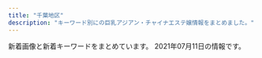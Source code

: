```yaml
---
title: "千葉地区"
description: "キーワード別にの巨乳アジアン・チャイナエステ嬢情報をまとめました。"
---
```


新着画像と新着キーワードをまとめています。
2021年07月11日の情報です。

<DmmAffiliateIns />
<KeywordTable
  shops={
    [
    {
        "name": "\u865c\u7f8e\u4eba\uff5e\u3068\u308a\u3053\u3073\u3058\u3093\uff5e",
        "img_links": [],
        "url": "https://y-bijin.aoaoeo.com/",
        "station": "\u516b\u5343\u4ee3\u53f0\u99c5\u897f\u53e3",
        "keywords": {}
    },
    {
        "name": "Grace",
        "station": "JR\u7a32\u6bdb\u99c5\u897f\u53e3",
        "url": "https://inage-grace.com/",
        "keywords": {
            "87": 5,
            "90": 5,
            "86": 5,
            "84": 5
        },
        "img_links": [
            "https://inage-grace.com/images/qrcode.png",
            "https://inage-grace.com/images/esthe1.jpg",
            "https://inage-mensesthe.com/icon/twitter.png",
            "https://inage-grace.com/images/esthe2.jpg",
            "https://inage-grace.com/images/clear.png",
            "https://inage-grace.com/footer/footer-staff.png",
            "https://inage-grace.com/images/main-sp.jpg",
            "https://inage-grace.com/images/esthe3.jpg",
            "https://inage-grace.com/room/room-l4.jpg",
            "https://inage-grace.com/staff/mai-l1.jpg",
            "https://inage-grace.com/room/room-l3.jpg",
            "https://inage-grace.com/footer/footer-line.png",
            "https://inage-grace.com/staff/rina-l1.jpg",
            "https://inage-grace.com/staff/mai-top.jpg",
            "https://inage-mensesthe.com/icon/yelp.png",
            "https://inage-grace.com/icon/yelp.png",
            "https://inage-grace.com/staff/rina-s1.jpg",
            "https://inage-grace.com/footer/footer-tel.png",
            "https://inage-grace.com/staff/rina-top.jpg",
            "https://inage-grace.com/room/room-l1.jpg",
            "https://inage-grace.com/images/main1.jpg",
            "https://inage-grace.com/staff/sora-l1.jpg",
            "https://inage-mensesthe.com/icon/line.png",
            "https://inage-mensesthe.com/icon/facebook.png",
            "https://inage-grace.com/staff/sora-top.jpg",
            "https://inage-grace.com/images/esthe4.jpg",
            "https://inage-grace.com/icon/facebook.png",
            "https://inage-grace.com/room/room-l2.jpg",
            "https://inage-grace.com/staff/aika-s1.jpg",
            "https://inage-grace.com/staff/aika-top.jpg",
            "https://inage-grace.com/staff/mai-s1.jpg",
            "https://inage-grace.com/icon/twitter.png",
            "https://inage-grace.com/icon/line.png",
            "https://inage-grace.com/staff/sora-s1.jpg",
            "https://inage-grace.com/staff/aika-l1.jpg",
            "https://inage-grace.com/images/header3.png"
        ]
    },
    {
        "url": "http://koi.iest.info/",
        "name": "\u6d77\u306e\u611b",
        "img_links": [
            "http://koi.iest.info/images/mobile.jpg",
            "http://koi.iest.info/images/s_news.png",
            "http://koi.a2.reraku.work/upload/sites/35/2021/03/2021033107345332-366x549.jpg",
            "http://koi.a2.reraku.work/upload/sites/35/2021/03/2021033104461878-366x549.jpg",
            "http://koi.iest.info/images/s_link.png",
            "http://koi.iest.info/images/s_face.png",
            "http://koi.iest.info/images/info.jpg",
            "http://koi.iest.info/images/s_staff.png",
            "http://koi.a2.reraku.work/upload/sites/35/2021/03/2021033104461878.jpg",
            "http://koi.a2.reraku.work/upload/sites/35/2021/03/2021033107355844.jpg",
            "http://koi.a2.reraku.work/upload/sites/35/2021/03/2021033107345332.jpg",
            "http://koi.iest.info/images/room1.jpg",
            "http://koi.a2.reraku.work/upload/sites/35/2021/03/2021033107355844-366x549.jpg",
            "http://koi.a2.reraku.work/upload/sites/35/2021/03/2021033104461989-366x549.jpg",
            "http://koi.a2.reraku.work/upload/sites/35/2021/03/2021033104461989.jpg",
            "http://koi.iest.info/images/top.png",
            "http://koi.iest.info/images/line.jpg"
        ],
        "keywords": {
            "86": 2,
            "87": 1,
            "83": 1,
            "D": 2,
            "C": 1,
            "E": 1
        },
        "station": "\u5343\u8449\u4e2d\u592e\u99c5\u897f\u53e3"
    },
    {
        "station": "JR\u4f50\u5009\u99c5\u5317\u53e3",
        "name": "\u6e80\u8db3",
        "img_links": [
            "http://aroma-relax.pink/link/menlog.jpg",
            "http://aroma-relax.pink/images/top.jpg",
            "http://aroma-relax.pink/images/cg011.jpg",
            "http://aroma-relax.pink/images/r1.jpg",
            "http://aroma-relax.pink/images/cg01.jpg",
            "http://aroma-relax.pink/images/cg02.jpg",
            "http://aroma-relax.pink/images/r2.jpg",
            "http://aroma-relax.pink/images/cg03.jpg",
            "http://aroma-relax.pink/images/cg05.jpg"
        ],
        "url": "http://aroma-relax.pink/",
        "keywords": {}
    },
    {
        "url": "http://biretter.xyz/",
        "name": "37.5\u2103",
        "img_links": [
            "http://biretter.xyz/static/picture/nav05.png",
            "http://biretter.xyz/static/picture/nav04.png",
            "http://biretter.xyz/static/picture/nav03.png",
            "http://biretter.xyz/static/picture/nav06.png",
            "http://biretter.xyz/uploads/210506/1-210506124301S8.jpg",
            "http://biretter.xyz/static/picture/sp-qizu.png",
            "http://biretter.xyz/static/picture/m-head03.png",
            "http://biretter.xyz/static/picture/nav01.png",
            "http://biretter.xyz/static/picture/m-top02.png",
            "http://biretter.xyz/static/picture/m-top04.png",
            "http://biretter.xyz/static/picture/m-top03.png",
            "http://biretter.xyz/uploads/210512/1-210512150Kc06.jpg",
            "http://biretter.xyz/uploads/210512/1-210512150635109.jpg",
            "http://biretter.xyz/static/picture/sp-tel.png",
            "http://biretter.xyz/static/picture/nav02.png",
            "http://biretter.xyz/uploads/210323/1-210323131023340.jpg"
        ],
        "station": "\u5343\u8449\u4e2d\u592e\u99c5\u897f\u53e3",
        "keywords": {
            "85": 2,
            "C": 1,
            "89": 1,
            "D": 1
        }
    },
    {
        "img_links": [
            "http://baleibada.xyz/templets/xiangmu/picture/rookie_sh.png",
            "http://baleibada.xyz/uploads/180424/1-1P424151P32I.png",
            "http://baleibada.xyz/uploads/210528/1-21052Q0412aK.jpg",
            "http://www.baleibada.xyz/uploads/allimg/180716/1-1PG6102301955.jpg",
            "http://www.baleibada.xyz/templets/xiangmu/picture/rookie_sh.png",
            "http://baleibada.xyz/uploads/210528/1-21052Q041545H.jpg",
            "http://www.baleibada.xyz/templets/xiangmu/picture/sh_line_5.png",
            "http://baleibada.xyz/templets/xiangmu/picture/ac_info_5.png",
            "http://www.baleibada.xyz/uploads/210624/1-2106241409162B.jpg",
            "http://baleibada.xyz/uploads/210624/1-21062414092bQ.jpg",
            "http://www.baleibada.xyz/templets/xiangmu/picture/foter_line_14.png",
            "http://www.baleibada.xyz/templets/xiangmu/picture/webentry.png",
            "http://baleibada.xyz/uploads/210528/1-21052Q04242923.jpg",
            "http://baleibada.xyz/uploads/210624/1-210624150T3C9.jpg",
            "http://baleibada.xyz/uploads/allimg/180716/1-1PG6102301955.jpg",
            "http://www.baleibada.xyz/templets/xiangmu/picture/foter_line.png",
            "http://baleibada.xyz/templets/xiangmu/picture/main_photo.jpg",
            "http://baleibada.xyz/uploads/210528/1-21052Q32514K9.png",
            "http://baleibada.xyz/templets/xiangmu/picture/sh_line_5.png",
            "http://baleibada.xyz/uploads/210703/1-210F3133156445.jpg",
            "http://baleibada.xyz/templets/xiangmu/picture1/index_saloninfo.png",
            "http://baleibada.xyz/uploads/210703/1-210F31331423E.jpg",
            "http://www.baleibada.xyz/templets/xiangmu/picture1/index_saloninfo.png",
            "http://www.baleibada.xyz/templets/xiangmu/picture/sh_bou_5.png",
            "http://www.baleibada.xyz/uploads/210528/1-21052Q32514K9.png",
            "http://www.baleibada.xyz/uploads/210703/1-210F313320L22.jpg",
            "http://www.baleibada.xyz/templets/xiangmu/picture/ac_info_5.png",
            "http://www.baleibada.xyz/uploads/210624/1-21062414093b08.jpg",
            "http://www.baleibada.xyz/uploads/210624/1-21062414092bQ.jpg",
            "http://www.baleibada.xyz/templets/xiangmu/picture/tel.png",
            "http://baleibada.xyz/templets/xiangmu/picture/re_lines.png",
            "http://baleibada.xyz/uploads/210528/1-21052Q0410I39.jpg",
            "http://www.baleibada.xyz/uploads/210703/1-210F3133156445.jpg",
            "http://www.baleibada.xyz/uploads/210528/1-21052Q041545H.jpg",
            "http://www.baleibada.xyz/uploads/210528/1-21052Q0410I39.jpg",
            "http://www.baleibada.xyz/uploads/210624/1-210624140IA57.jpg",
            "http://www.baleibada.xyz/templets/xiangmu/picture/index_therapist.png",
            "http://baleibada.xyz/uploads/210528/1-21052Q04209404.jpg",
            "http://baleibada.xyz/templets/xiangmu/picture/sh_bou_5.png",
            "http://baleibada.xyz/uploads/210528/1-21052Q0422KE.jpg",
            "http://www.baleibada.xyz/templets/xiangmu/picture/index_contact.png",
            "http://www.baleibada.xyz/uploads/210624/1-2106241501364I.jpg",
            "http://www.baleibada.xyz/templets/xiangmu/picture/gotanda_5.jpg",
            "http://baleibada.xyz/templets/xiangmu/picture/tel.png",
            "http://baleibada.xyz/uploads/210624/1-210624150QQA.jpg",
            "http://www.baleibada.xyz/templets/xiangmu/picture/main_photo.jpg",
            "http://www.baleibada.xyz/uploads/180424/1-1P424151P32I.png",
            "http://baleibada.xyz/uploads/210703/1-210F313320L22.jpg",
            "http://www.baleibada.xyz/uploads/210528/1-21052Q0422KE.jpg",
            "http://baleibada.xyz/uploads/210624/1-2106241501364I.jpg",
            "http://baleibada.xyz/uploads/210624/1-21062414093b08.jpg",
            "http://baleibada.xyz/templets/xiangmu/picture/webentry.png",
            "http://baleibada.xyz/uploads/210624/1-210624150K25O.jpg",
            "http://baleibada.xyz/uploads/210624/1-210624140IA57.jpg",
            "http://baleibada.xyz/templets/xiangmu/picture/top.png",
            "http://www.baleibada.xyz/uploads/210703/1-210F31331423E.jpg",
            "http://baleibada.xyz/uploads/210624/1-2106241409162B.jpg",
            "http://www.baleibada.xyz/templets/xiangmu/picture/re_lines.png",
            "http://baleibada.xyz/templets/xiangmu/picture/foter_line.png",
            "http://baleibada.xyz/templets/xiangmu/picture/gotanda_5.jpg",
            "http://www.baleibada.xyz/uploads/210624/1-210624140H2546.jpg",
            "http://baleibada.xyz/templets/xiangmu/picture/index_contact.png",
            "http://baleibada.xyz/templets/xiangmu/picture/index_therapist.png",
            "http://www.baleibada.xyz/templets/xiangmu/picture/top.png",
            "http://baleibada.xyz/templets/xiangmu/picture/foter_line_14.png",
            "http://baleibada.xyz/uploads/210624/1-210624140H2546.jpg"
        ],
        "url": "http://baleibada.xyz/",
        "name": "\u30e9\u30d6\u30e9\u30a4\u30c8",
        "keywords": {
            "C": 4,
            "D": 6,
            "90": 2,
            "85": 2,
            "89": 2,
            "86": 3,
            "\u80f8": 2,
            "E": 1
        },
        "station": "\u5343\u8449\u4e2d\u592e\u99c5"
    },
    {
        "station": "\u516b\u5343\u4ee3\u53f0\u99c5\u897f\u53e3",
        "url": "http://www.ekubo.mensest.com/",
        "img_links": [
            "http://www.ekubo.mensest.com/files/010.jpg",
            "http://www.ekubo.mensest.com/files/002.jpg",
            "http://www.ekubo.mensest.com/files/008.jpg",
            "http://www.ekubo.mensest.com/images/nav-004.png",
            "http://www.ekubo.mensest.com/photo_news/upimg/7122660d96af194eac_0.jpg",
            "http://www.ekubo.mensest.com/files/004-02.jpg",
            "http://www.ekubo.mensest.com/images/nav-001.png",
            "http://www.ekubo.mensest.com/photo_news/upimg/5645260e68b4f4857d_0.jpg",
            "http://www.ekubo.mensest.com/images/nav-002.png",
            "http://www.ekubo.mensest.com/files/009.jpg",
            "http://www.ekubo.mensest.com/images/top02-left.png",
            "http://www.ekubo.mensest.com/images/nav-006.png",
            "http://www.ekubo.mensest.com/files/009-02.jpg",
            "http://www.ekubo.mensest.com/images/tel.png",
            "http://www.ekubo.mensest.com/files/011.jpg",
            "http://www.ekubo.mensest.com/files/001.jpg",
            "http://www.ekubo.mensest.com/photo_news/upimg/3794060c2ef123ce55_0.jpg",
            "http://www.ekubo.mensest.com/photo_news/upimg/754985a09a8eff3433_1.jpg",
            "http://www.ekubo.mensest.com/images/nav-003.png",
            "http://www.ekubo.mensest.com/files/006.jpg",
            "http://www.ekubo.mensest.com/photo_news/upimg/6733660d025702c2ae_0.jpg",
            "http://www.ekubo.mensest.com/files/010-02.jpg",
            "http://www.ekubo.mensest.com/files/002-02.jpg",
            "http://www.ekubo.mensest.com/photo_news/upimg/754985a09a8eff3433_2.jpg",
            "http://www.ekubo.mensest.com/images/nav-005.png",
            "http://www.ekubo.mensest.com/images/top01.png",
            "http://www.ekubo.mensest.com/files/001-02.jpg",
            "http://www.ekubo.mensest.com/files/011-02.jpg",
            "http://www.ekubo.mensest.com/photo_news/upimg/754985a09a8eff3433_0.jpg",
            "http://www.ekubo.mensest.com/images/osusume01.png",
            "http://www.ekubo.mensest.com/photo_news/upimg/9152260e2b99436654_0.jpg",
            "http://www.ekubo.mensest.com/files/004.jpg",
            "http://www.ekubo.mensest.com/files/008-02.jpg",
            "http://www.ekubo.mensest.com/files/006-02.jpg",
            "http://www.ekubo.mensest.com/images/top003.png",
            "http://www.ekubo.mensest.com/images/s1.jpg"
        ],
        "keywords": {
            "D": 8,
            "87": 6,
            "86": 2
        },
        "name": "\u30a8\u30af\u30dc"
    },
    {
        "url": "http://massage-est.net/",
        "name": "\u8309\u8389\u82b1",
        "station": "JR\u516b\u5e61\u5bbf\u99c5\u897f\u53e3",
        "keywords": {
            "86": 2,
            "D": 2
        },
        "img_links": [
            "http://massage-est.net/images/nav-002.png",
            "http://massage-est.net/images/cg05.jpg",
            "http://massage-est.net/images/cg02.jpg",
            "http://massage-est.net/images/tel.png",
            "http://massage-est.net/images/nav-006.png",
            "http://massage-est.net/images/no.png",
            "http://massage-est.net/images/nav-004.png",
            "http://massage-est.net/images/nav-003.png",
            "http://massage-est.net/images/nav-005.png",
            "http://massage-est.net/images/nav-001.png"
        ]
    },
    {
        "url": "http://yasuragi.jps.cm/",
        "keywords": {
            "C": 13,
            "D": 2,
            "86": 2
        },
        "img_links": [
            "http://yasuragi.jps.cm/photos/sites/52/2020/12/2020120108410335.jpg",
            "http://yasuragi.jps.cm/images/top1.jpg",
            "http://yasuragi.jps.cm/images/top.jpg",
            "http://yasuragi.jps.cm/photos/sites/52/2017/01/staff3.jpg",
            "http://yasuragi.jps.cm/images/room3.jpg",
            "http://yasuragi.jps.cm/images/staff1.jpg",
            "http://yasuragi.jps.cm/photos/sites/52/2020/12/2020121904260837.jpg",
            "http://yasuragi.jps.cm/images/news_dz.jpg",
            "http://yasuragi.jps.cm/images/news.jpg",
            "http://yasuragi.jps.cm/images/r1.jpg",
            "http://yasuragi.jps.cm/images/room4.jpg",
            "http://yasuragi.jps.cm/images/news2.jpg",
            "http://yasuragi.jps.cm/images/mobile.jpg",
            "http://yasuragi.jps.cm/images/room1.jpg",
            "http://yasuragi.jps.cm/images/top2.jpg",
            "http://yasuragi.jps.cm/images/room2.jpg",
            "http://yasuragi.jps.cm/photos/sites/52/2019/07/2019071306262265.jpg"
        ],
        "station": "\u5343\u8449\u4e2d\u592e\u99c5\u6771\u53e3",
        "name": "\u3084\u3059\u3089\u304e"
    },
    {
        "url": "http://es-happy.work/",
        "keywords": {},
        "station": "JR\u6210\u7530\u99c5",
        "img_links": [
            "http://es-happy.work/images/interior_t.jpg",
            "http://es-happy.work/images/2.jpg",
            "http://es-happy.work/images/topgirl.jpg",
            "http://es-happy.work/images/int1.jpg",
            "http://es-happy.work/images/tr1.jpg",
            "http://es-happy.work/images/tr.jpg",
            "http://es-happy.work/images/sys2.jpg",
            "http://es-happy.work/images/3.jpg",
            "http://es-happy.work/images/tr3.jpg",
            "http://es-happy.work/staff/sora.jpg",
            "http://es-happy.work/images/tr2.jpg",
            "http://es-happy.work/images/1.jpg",
            "http://es-happy.work/images/sys1.jpg",
            "http://es-happy.work/images/int2.jpg",
            "http://es-happy.work/img/momo1.jpg",
            "http://es-happy.work/staff/momo.jpg",
            "http://es-happy.work/images/sys3.jpg",
            "http://es-happy.work/images/concept.jpg",
            "http://es-happy.work/images/staff_t.jpg",
            "http://es-happy.work/images/int3.jpg",
            "http://es-happy.work/img/sora1.jpg",
            "http://es-happy.work/images/ac2.jpg",
            "http://es-happy.work/images/news.jpg",
            "http://es-happy.work/img/runa1.jpg",
            "http://es-happy.work/images/ac1.jpg",
            "http://es-happy.work/images/head.jpg",
            "http://es-happy.work/staff/runa.jpg"
        ],
        "name": "\u60a0"
    },
    {
        "name": "\u3082\u3057\u3082\u3057Baby",
        "station": "JR\u6d25\u7530\u6cbc\u99c5\u5317\u53e3",
        "keywords": {
            "D": 10,
            "90": 1,
            "89": 1,
            "87": 10,
            "E": 2
        },
        "img_links": [
            "http://www.mosimosi.esturl.com/files/020.jpg",
            "http://www.mosimosi.esturl.com/img/stb.jpg",
            "http://www.mosimosi.esturl.com/img/nav-002.png",
            "http://www.mosimosi.esturl.com/img/nav-004.png",
            "http://www.mosimosi.esturl.com/files/015.jpg",
            "http://www.mosimosi.esturl.com/img/nav-001.png",
            "http://www.mosimosi.esturl.com/files/018.jpg",
            "http://www.mosimosi.esturl.com/img/nav-003.png",
            "http://www.mosimosi.esturl.com/files/021.jpg",
            "http://www.mosimosi.esturl.com/files/017.jpg",
            "http://www.mosimosi.esturl.com/img/top01.png",
            "http://www.mosimosi.esturl.com/img/nav-005.png",
            "http://www.mosimosi.esturl.com/img/stt.jpg",
            "http://www.mosimosi.esturl.com/files/016.jpg",
            "http://www.mosimosi.esturl.com/img/tel.png",
            "http://www.mosimosi.esturl.com/files/011.jpg",
            "http://www.mosimosi.esturl.com/img/nav-006.png",
            "http://www.mosimosi.esturl.com/files/023.jpg",
            "http://www.mosimosi.esturl.com/files/019.jpg",
            "http://www.mosimosi.esturl.com/files/014.jpg",
            "http://www.mosimosi.esturl.com/files/022.jpg",
            "http://www.mosimosi.esturl.com/files/024.jpg"
        ],
        "url": "http://www.mosimosi.esturl.com/"
    },
    {
        "url": "http://www.fairy.esturl.com/",
        "name": "\u30d5\u30a7\u30a2\u30ea\u30fc",
        "keywords": {
            "D": 2,
            "87": 1,
            "88": 2,
            "85": 1,
            "C": 2
        },
        "station": "\u52dd\u7530\u53f0\u99c5\u5357\u53e3",
        "img_links": [
            "http://www.fairy.esturl.com/images/rec2.png",
            "http://www.fairy.esturl.com/images/sys3.png",
            "http://www.fairy.esturl.com/images/b1.jpg",
            "http://www.fairy.esturl.com/images/int2.png",
            "http://www.fairy.esturl.com/files/004-02.jpg",
            "http://www.fairy.esturl.com/images/link_t.png",
            "http://www.fairy.esturl.com/images/sys1.png",
            "http://www.fairy.esturl.com/files/004.jpg",
            "http://www.fairy.esturl.com/images/mobile.jpg",
            "http://www.fairy.esturl.com/images/rec1.png",
            "http://www.fairy.esturl.com/images/ta.jpg",
            "http://www.fairy.esturl.com/images/interior_t.png",
            "http://www.fairy.esturl.com/images/int1.png",
            "http://www.fairy.esturl.com/files/003.jpg",
            "http://www.fairy.esturl.com/files/008-02.jpg",
            "http://www.fairy.esturl.com/images/b2.jpg",
            "http://www.fairy.esturl.com/files/007-02.jpg",
            "http://www.fairy.esturl.com/files/003-02.jpg",
            "http://www.fairy.esturl.com/images/head.jpg",
            "http://www.fairy.esturl.com/images/sys2.png",
            "http://www.fairy.esturl.com/files/007.jpg",
            "http://www.fairy.esturl.com/images/staff_t.png",
            "http://www.fairy.esturl.com/images/line.png",
            "http://www.fairy.esturl.com/files/008.jpg"
        ]
    },
    {
        "name": "\u30ea\u30e9\u30db\u30fc\u30e0",
        "url": "http://www.yatunomi.com/",
        "station": "\u5317\u7fd2\u5fd7\u91ce\u99c5\u6771\u53e3",
        "img_links": [
            "http://www.yatunomi.com/images/icon_bar.png",
            "http://www.yatunomi.com/images/46-11051416223130.jpg",
            "http://www.yatunomi.com/images/005.jpg",
            "http://www.yatunomi.com/images/sample_photo1.jpg",
            "http://www.yatunomi.com/images/sample_photo3.jpg",
            "http://www.yatunomi.com/images/sample_photo2.jpg",
            "http://www.yatunomi.com/images/003.jpg",
            "http://www.yatunomi.com/images/01.jpg",
            "http://www.yatunomi.com/images/1.jpg",
            "http://www.yatunomi.com/images/sample_photo4.jpg",
            "http://www.yatunomi.com/images/2.jpg",
            "http://www.yatunomi.com/images/sample1.jpg",
            "http://www.yatunomi.com/images/004.jpg",
            "http://www.yatunomi.com/images/006.jpg",
            "http://www.yatunomi.com/images/3.jpg",
            "http://www.yatunomi.com/images/02.jpg"
        ],
        "keywords": {}
    },
    {
        "img_links": [
            "https://resort-max.jpn.mn/images/mobile.jpg",
            "https://resort-max.jpn.mn/images/ser4.jpg",
            "https://resort-max.jpn.mn/images/info.jpg",
            "https://resort-max.jpn.mn/images/ser1.jpg",
            "https://resort-max.jpn.mn/images/ser6.jpg",
            "https://resort-max.jpn.mn/photos/sites/133/2021/06/2021063016401773.jpg",
            "https://resort-max.jpn.mn/images/top.jpg",
            "https://resort-max.jpn.mn/images/top1.jpg",
            "https://resort-max.jpn.mn/images/1.jpg",
            "https://resort-max.jpn.mn/images/ser2.jpg",
            "https://resort-max.jpn.mn/images/s_reruit.png",
            "https://resort-max.jpn.mn/images/ser5.jpg",
            "https://resort-max.jpn.mn/images/ser3.jpg",
            "https://resort-max.jpn.mn/images/news.png",
            "https://resort-max.jpn.mn/images/2.jpg",
            "https://resort-max.jpn.mn/photos/sites/133/2021/06/2021063016401819.jpg",
            "https://resort-max.jpn.mn/photos/sites/133/2021/06/202106301640171.jpg",
            "https://resort-max.jpn.mn/images/s_staff.png"
        ],
        "url": "https://resort-max.jpn.mn/",
        "station": "\u5343\u8449\u4e2d\u592e\u99c5\u6771\u53e3",
        "keywords": {
            "87": 2,
            "D": 6,
            "85": 4
        },
        "name": "\u30ea\u30be\u30fc\u30c8MAX"
    },
    {
        "station": "\u5343\u8449\u4e2d\u592e\u99c5\u897f\u53e3",
        "url": "http://guyutie.xyz/",
        "name": "\u732b\u3061\u3083\u3093",
        "img_links": [
            "http://guyutie.xyz/index_files/room2.jpg",
            "http://guyutie.xyz/uploads/210423/1-210423100551V0.jpg",
            "http://guyutie.xyz/uploads/210423/1-2104231005262O.jpg",
            "http://guyutie.xyz/uploads/210423/1-210423100539134.jpg",
            "http://guyutie.xyz/index_files/room4.jpg",
            "http://guyutie.xyz/index_files/room3.jpg",
            "http://guyutie.xyz/index_files/room1.jpg",
            "http://guyutie.xyz/uploads/210423/1-2104231005135E.jpg"
        ],
        "keywords": {
            "D": 4,
            "F": 4,
            "E": 8,
            "90": 4,
            "88": 4,
            "92": 8
        }
    },
    {
        "name": "\u7f8e\u9b54\u5973",
        "keywords": {
            "D": 11,
            "84": 4,
            "86": 2,
            "85": 6,
            "88": 3,
            "C": 4
        },
        "station": "\u9ad8\u6839\u6728\u6238\u99c5\u5317\u53e3",
        "img_links": [
            "http://yureloyuli.xyz/static/picture/girls-bar.png",
            "http://yureloyuli.xyz/uploads/200912/1-200912104044951.jpg",
            "http://yureloyuli.xyz/uploads/200722/1-200H215404S47.jpg",
            "http://yureloyuli.xyz/uploads/210204/1-210204142K0J1.jpg",
            "http://yureloyuli.xyz/uploads/201113/1-201113153614922.jpg",
            "http://yureloyuli.xyz/uploads/200317/1-20031F92052106.jpg",
            "http://yureloyuli.xyz/uploads/200218/1-20021Q20511212.jpg",
            "http://yureloyuli.xyz/uploads/210102/1-210102131F3W2.jpg",
            "http://yureloyuli.xyz/static/picture/info1.jpg",
            "http://yureloyuli.xyz/uploads/200206/1-20020616251Q12.jpg",
            "http://yureloyuli.xyz/uploads/210504/1-21050415192X16.jpg",
            "http://yureloyuli.xyz/static/picture/info_text.jpg",
            "http://yureloyuli.xyz/static/picture/bar-girls.png",
            "http://yureloyuli.xyz/static/picture/bar-infomation.png",
            "http://yureloyuli.xyz/uploads/200706/1-200F6092015B8.jpg",
            "http://yureloyuli.xyz/uploads/210630/1-210630102401530.jpg",
            "http://yureloyuli.xyz/uploads/210218/1-21021Q55420226.jpg",
            "http://yureloyuli.xyz/uploads/200326/1-200326091KT30.jpg",
            "http://yureloyuli.xyz/uploads/200228/1-20022P91635N0.jpg",
            "http://yureloyuli.xyz/static/picture/bar-inte.png",
            "http://yureloyuli.xyz/uploads/210308/1-21030Q02F2R6.jpg",
            "http://yureloyuli.xyz/static/picture/bar-news.png",
            "http://yureloyuli.xyz/static/picture/info2.jpg",
            "http://yureloyuli.xyz/uploads/200324/1-20032409411K31.jpg"
        ],
        "url": "http://yureloyuli.xyz/"
    },
    {
        "station": "\u5343\u8449\u4e2d\u592e\u99c5",
        "url": "http://sara.xyz.mn/",
        "name": "\u5929\u4f7f\u697d\u5712",
        "img_links": [
            "http://sara.xyz.mn/images/s_news.jpg",
            "http://sara.xyz.mn/images/s_staff.jpg",
            "http://sara.xyz.mn/photos/sites/108/2021/04/2021040105285767.jpg",
            "http://sara.xyz.mn/photos/sites/108/2019/10/2019100108375817.jpg",
            "http://sara.xyz.mn/images/staffs.png",
            "http://sara.xyz.mn/images/top1.jpg",
            "http://sara.xyz.mn/photos/sites/108/2019/11/201911100438444.jpg",
            "http://sara.xyz.mn/images/s_info.jpg",
            "http://sara.xyz.mn/images/s_pick.jpg",
            "http://sara.xyz.mn/images/1.jpg",
            "http://sara.xyz.mn/images/s_face.jpg",
            "http://sara.xyz.mn/images/nbj3.jpg",
            "http://sara.xyz.mn/photos/sites/108/2019/10/2019100108375747.jpg",
            "http://sara.xyz.mn/images/mobile.jpg",
            "http://sara.xyz.mn/images/end1.jpg",
            "http://sara.xyz.mn/photos/sites/108/2019/10/2019100108375699.jpg",
            "http://sara.xyz.mn/images/top.jpg",
            "http://sara.xyz.mn/photos/sites/108/2019/10/201910010837567.jpg"
        ],
        "keywords": {
            "88": 2,
            "C": 1,
            "86": 2,
            "87": 2,
            "D": 2,
            "E": 3
        }
    },
    {
        "station": "JR\u4e94\u4e95\u99c5\u6771\u53e3",
        "url": "http://www.es-goi.click/",
        "name": "\u9759\u5fc3\u5802\uff5e\u30bb\u30a4\u30b7\u30f3\u30c9\u30a6\uff5e",
        "keywords": {},
        "img_links": [
            "http://www.es-goi.click/images/sys3.jpg",
            "http://www.es-goi.click/images/4.jpg",
            "http://www.es-goi.click/images/interior_t.jpg",
            "http://www.es-goi.click/images/info.jpg",
            "http://www.es-goi.click/img/yuri1.jpg",
            "http://www.es-goi.click/img/rika1.jpg",
            "http://www.es-goi.click/images/sys5.jpg",
            "http://www.es-goi.click/images/int1.jpg",
            "http://www.es-goi.click/images/int2.jpg",
            "http://www.es-goi.click/images/news.jpg",
            "http://www.es-goi.click/images/line.jpg",
            "http://www.es-goi.click/images/sys4.jpg",
            "http://www.es-goi.click/img/hana1.jpg",
            "http://www.es-goi.click/images/head.jpg",
            "http://www.es-goi.click/images/sys1.jpg",
            "http://www.es-goi.click/images/mobile.jpg",
            "http://www.es-goi.click/images/3.jpg",
            "http://www.es-goi.click/images/1.jpg",
            "http://www.es-goi.click/images/tr.jpg",
            "http://www.es-goi.click/img/emi1.jpg",
            "http://www.es-goi.click/images/staff_t.jpg",
            "http://www.es-goi.click/images/sys2.jpg",
            "http://www.es-goi.click/images/2.jpg"
        ]
    },
    {
        "name": "\u685c\u6843",
        "keywords": {},
        "url": "http://www.t-bell.work/",
        "station": "\u4eac\u6210\u7dda\u5343\u8449\u4e2d\u592e\u99c5\u6771\u53e3",
        "img_links": [
            "http://www.t-bell.work/img/ayumi2.jpg",
            "http://www.t-bell.work/images/3.jpg",
            "http://www.t-bell.work/images/4.jpg",
            "http://www.t-bell.work/images/5.jpg",
            "http://www.t-bell.work/img/megumi1.jpg",
            "http://www.t-bell.work/img/sakura1.jpg",
            "http://www.t-bell.work/img/riri1.jpg",
            "http://www.t-bell.work/images/news.jpg",
            "http://www.t-bell.work/images/head.jpg",
            "http://www.t-bell.work/img/yuki1.jpg",
            "http://www.t-bell.work/images/interior.png",
            "http://www.t-bell.work/images/1.jpg",
            "http://www.t-bell.work/images/staff_t.jpg",
            "http://www.t-bell.work/images/interior1.png",
            "http://www.t-bell.work/images/si.png",
            "http://www.t-bell.work/img/kumi2.jpg",
            "http://www.t-bell.work/img/momo1.jpg",
            "http://www.t-bell.work/img/kumi1.jpg",
            "http://www.t-bell.work/images/6.jpg",
            "http://www.t-bell.work/images/sys2.png",
            "http://www.t-bell.work/images/9.jpg",
            "http://www.t-bell.work/images/12.jpg",
            "http://www.t-bell.work/img/mayu2.jpg",
            "http://www.t-bell.work/images/11.jpg",
            "http://www.t-bell.work/img/riri2.jpg",
            "http://www.t-bell.work/images/10.jpg",
            "http://www.t-bell.work/images/8.jpg",
            "http://www.t-bell.work/images/info.jpg",
            "http://www.t-bell.work/img/mayu1.jpg",
            "http://www.t-bell.work/img/kumi3.jpg",
            "http://www.t-bell.work/img/miho1.jpg",
            "http://www.t-bell.work/img/ayumi1.jpg",
            "http://www.t-bell.work/images/7.jpg",
            "http://www.t-bell.work/images/2.jpg",
            "http://www.t-bell.work/images/line.png",
            "http://www.t-bell.work/images/interior_t.jpg",
            "http://www.t-bell.work/images/sys1.png"
        ]
    },
    {
        "name": "\u82b1\u9b41\uff5e\u304a\u3044\u3089\u3093\uff5e",
        "station": "\u5e55\u5f35\u672c\u90f7\u99c5\u6771\u53e3",
        "keywords": {},
        "url": "http://oiranest.club/",
        "img_links": [
            "http://oiranest.club/images/nav-001.png",
            "http://oiranest.club/files/009d46c.jpg",
            "http://oiranest.club/files/010d46c.jpg",
            "http://oiranest.club/images/nav-004.png",
            "http://oiranest.club/files/006d46c.jpg",
            "http://oiranest.club/files/008d46c.jpg",
            "http://oiranest.club/files/006a3c6.jpg",
            "http://oiranest.club/files/003a3c6.jpg",
            "http://oiranest.club/files/008a3c6.jpg",
            "http://oiranest.club/images/nav-005.png",
            "http://oiranest.club/images/nav-006.png",
            "http://oiranest.club/files/005a3c6.jpg",
            "http://oiranest.club/images/nav-003.png",
            "http://oiranest.club/images/top02-left.png",
            "http://oiranest.club/images/nav-002.png",
            "http://oiranest.club/images/top003.png",
            "http://oiranest.club/files/003d46c.jpg",
            "http://oiranest.club/files/010a3c6.jpg",
            "http://oiranest.club/files/007a3c6.jpg",
            "http://oiranest.club/files/007d46c.jpg",
            "http://oiranest.club/images/top01d46c.png",
            "http://oiranest.club/files/009a3c6.jpg",
            "http://oiranest.club/files/005d46c.jpg"
        ]
    },
    {
        "url": "http://www.ran.esjoho.com/",
        "station": "JR\u7a32\u6bdb\u99c5\u6771\u53e3",
        "name": "\u862d",
        "img_links": [
            "http://www.ran.esjoho.com/files/001.jpg",
            "http://www.ran.esjoho.com/images/s3.jpg",
            "http://www.ran.esjoho.com/files/010.jpg",
            "http://www.ran.esjoho.com/images/pick.png",
            "http://www.ran.esjoho.com/images/maga.jpg",
            "http://www.ran.esjoho.com/images/new1.png",
            "http://www.ran.esjoho.com/images/s4.jpg",
            "http://www.ran.esjoho.com/images/main_top.png",
            "http://www.ran.esjoho.com/images/zi_staff.png",
            "http://www.ran.esjoho.com/images/s5.jpg",
            "http://www.ran.esjoho.com/images/shop/shop01.jpg",
            "http://www.ran.esjoho.com/images/s2.jpg",
            "http://www.ran.esjoho.com/files/001-03.jpg",
            "http://www.ran.esjoho.com/files/002-03.jpg",
            "http://www.ran.esjoho.com/images/zi_massage.png",
            "http://www.ran.esjoho.com/images/xian.png",
            "http://www.ran.esjoho.com/files/014.jpg",
            "http://www.ran.esjoho.com/files/014-02.jpg",
            "http://www.ran.esjoho.com/images/s1.jpg",
            "http://www.ran.esjoho.com/files/001-02.jpg",
            "http://www.ran.esjoho.com/images/main_bottom.png",
            "http://www.ran.esjoho.com/files/010-03.jpg",
            "http://www.ran.esjoho.com/files/010-02.jpg",
            "http://www.ran.esjoho.com/images/shop/shop02.jpg",
            "http://www.ran.esjoho.com/files/007-03.jpg",
            "http://www.ran.esjoho.com/images/new3.png",
            "http://www.ran.esjoho.com/images/service.png",
            "http://www.ran.esjoho.com/images/shop/shop03.jpg",
            "http://www.ran.esjoho.com/images/infotiao1.jpg",
            "http://www.ran.esjoho.com/images/tel.png",
            "http://www.ran.esjoho.com/images/shop/shop04.jpg",
            "http://www.ran.esjoho.com/files/007-02.jpg",
            "http://www.ran.esjoho.com/files/002-02.jpg",
            "http://www.ran.esjoho.com/files/002.jpg",
            "http://www.ran.esjoho.com/files/014-03.jpg",
            "http://www.ran.esjoho.com/files/007.jpg"
        ],
        "keywords": {
            "87": 3,
            "C": 1,
            "D": 4,
            "85": 2
        }
    },
    {
        "keywords": {
            "85": 8,
            "C": 20,
            "87": 1
        },
        "name": "\u30d4\u30fc\u30c1",
        "url": "http://peach-est.com/",
        "img_links": [
            "http://peach-est.com/room/r-3.jpg",
            "http://peach-est.com/img/index_03.jpg",
            "http://peach-est.com/staff/rina.jpg",
            "http://peach-est.com/img/st1-1.jpg",
            "http://peach-est.com/staff/ayaka.jpg",
            "http://peach-est.com/staff/ayumi.jpg",
            "http://peach-est.com/staff/yui1.jpg",
            "http://peach-est.com/staff/risa.jpg",
            "http://peach-est.com/staff/moe.jpg",
            "http://peach-est.com/img/index_09.jpg",
            "http://peach-est.com/images/staff/staff-1-3.jpg",
            "http://peach-est.com/staff/saori.jpg",
            "http://peach-est.com/staff/emi.jpg",
            "http://peach-est.com/room/r-5.jpg",
            "http://peach-est.com/staff/nana.jpg",
            "http://peach-est.com/staff/yuyu.jpg",
            "http://peach-est.com/room/r-6.jpg",
            "http://peach-est.com/staff/riri.jpg",
            "http://peach-est.com/staff/yumi.jpg",
            "http://peach-est.com/staff/yuki.jpg",
            "http://peach-est.com/staff/sayuri.jpg",
            "http://peach-est.com/staff/aya.jpg",
            "http://peach-est.com/images/staff/saori.jpg",
            "http://peach-est.com/staff/aki.jpg",
            "http://peach-est.com/img/index_06.jpg",
            "http://peach-est.com/room/r-1.jpg",
            "http://peach-est.com/staff/pic04.jpg"
        ],
        "station": "JR\u7a32\u6bdb\u99c5\u6771\u53e3"
    },
    {
        "name": "Lover\uff5e\u30e9\u30f4\u30a1\u30fc\uff5e",
        "station": "JR\u5343\u8449\u99c5\u5317\u53e3",
        "img_links": [
            "http://www.lover-esthe.xyz/files/028-02.jpg",
            "http://www.lover-esthe.xyz/files/034.jpg",
            "http://www.lover-esthe.xyz/files/015-02.jpg",
            "http://www.lover-esthe.xyz/files/022.jpg",
            "http://www.lover-esthe.xyz/files/032-02.jpg",
            "http://www.lover-esthe.xyz/files/022-02.jpg",
            "http://www.lover-esthe.xyz/files/014-02.jpg",
            "http://www.lover-esthe.xyz/files/033.jpg",
            "http://www.lover-esthe.xyz/images/staff_s.png",
            "http://www.lover-esthe.xyz/files/015.jpg",
            "http://www.lover-esthe.xyz/files/027.jpg",
            "http://www.lover-esthe.xyz/files/021-02.jpg",
            "http://www.lover-esthe.xyz/files/020-02.jpg",
            "http://www.lover-esthe.xyz/files/017.jpg",
            "http://www.lover-esthe.xyz/files/020.jpg",
            "http://www.lover-esthe.xyz/files/024.jpg",
            "http://www.lover-esthe.xyz/files/023.jpg",
            "http://www.lover-esthe.xyz/files/036-02.jpg",
            "http://www.lover-esthe.xyz/files/031-02.jpg",
            "http://www.lover-esthe.xyz/images/top.png",
            "http://www.lover-esthe.xyz/files/025-02.jpg",
            "http://www.lover-esthe.xyz/files/035.jpg",
            "http://www.lover-esthe.xyz/files/029.jpg",
            "http://www.lover-esthe.xyz/files/034-02.jpg",
            "http://www.lover-esthe.xyz/files/027-02.jpg",
            "http://www.lover-esthe.xyz/files/030.jpg",
            "http://www.lover-esthe.xyz/files/036.jpg",
            "http://www.lover-esthe.xyz/images/news.jpg",
            "http://www.lover-esthe.xyz/files/033-02.jpg",
            "http://www.lover-esthe.xyz/files/025.jpg",
            "http://www.lover-esthe.xyz/files/035-02.jpg",
            "http://www.lover-esthe.xyz/files/018-02.jpg",
            "http://www.lover-esthe.xyz/images/link_s.png",
            "http://www.lover-esthe.xyz/files/014.jpg",
            "http://www.lover-esthe.xyz/files/031.jpg",
            "http://www.lover-esthe.xyz/files/021.jpg",
            "http://www.lover-esthe.xyz/files/017-02.jpg",
            "http://www.lover-esthe.xyz/files/019.jpg",
            "http://www.lover-esthe.xyz/files/016-02.jpg",
            "http://www.lover-esthe.xyz/files/012.jpg",
            "http://www.lover-esthe.xyz/files/024-02.jpg",
            "http://www.lover-esthe.xyz/files/023-02.jpg",
            "http://www.lover-esthe.xyz/files/018.jpg",
            "http://www.lover-esthe.xyz/files/030-02.jpg",
            "http://www.lover-esthe.xyz/files/028.jpg",
            "http://www.lover-esthe.xyz/files/032.jpg",
            "http://www.lover-esthe.xyz/files/029-02.jpg",
            "http://www.lover-esthe.xyz/files/019-02.jpg",
            "http://www.lover-esthe.xyz/files/016.jpg",
            "http://www.lover-esthe.xyz/files/012-02.jpg"
        ],
        "url": "http://www.lover-esthe.xyz/",
        "keywords": {
            "D": 32,
            "84": 2,
            "83": 6,
            "C": 10,
            "88": 2,
            "87": 22,
            "86": 14,
            "E": 4
        }
    },
    {
        "name": "\u7d2b\u5922",
        "keywords": {
            "85": 6,
            "D": 36,
            "87": 12,
            "86": 18
        },
        "img_links": [
            "https://murasakiyume.jpn.mn/images/room1.jpg",
            "https://murasakiyume.jpn.mn/images/sp_tit_staff02.png",
            "https://murasakiyume.jpn.mn/images/tit_staff02.png",
            "https://murasakiyume.jpn.mn/images/ac3.jpg",
            "https://murasakiyume.jpn.mn/photos/sites/59/2020/10/2020102203292385.jpg",
            "https://murasakiyume.jpn.mn/images/tit_new.png",
            "https://murasakiyume.jpn.mn/photos/sites/59/2020/10/2020102203295593.jpg",
            "https://murasakiyume.jpn.mn/images/tit_therapist.png",
            "https://murasakiyume.jpn.mn/images/room2.jpg",
            "https://murasakiyume.jpn.mn/images/room3.jpg",
            "https://murasakiyume.jpn.mn/images/room4.jpg",
            "https://murasakiyume.jpn.mn/photos/sites/59/2020/10/202010220329416.jpg",
            "https://murasakiyume.jpn.mn/images/sp_tit_staff01.png",
            "https://murasakiyume.jpn.mn/photos/sites/59/2020/10/2020102203301082.jpg",
            "https://murasakiyume.jpn.mn/images/sp_tit_therapist.png",
            "https://murasakiyume.jpn.mn/images/top.jpg",
            "https://murasakiyume.jpn.mn/images/maining.jpg",
            "https://murasakiyume.jpn.mn/photos/sites/59/2020/11/2020111106333039.jpg",
            "https://murasakiyume.jpn.mn/images/sp_top.jpg",
            "https://murasakiyume.jpn.mn/photos/sites/59/2020/12/2020122306472969.jpg",
            "https://murasakiyume.jpn.mn/images/sp_tit_new.png",
            "https://murasakiyume.jpn.mn/images/img_tel.png",
            "https://murasakiyume.jpn.mn/images/ac2.jpg",
            "https://murasakiyume.jpn.mn/images/tit_staff01.png",
            "https://murasakiyume.jpn.mn/images/ac1.jpg"
        ],
        "station": "\u85ac\u5712\u53f0\u99c5\u6771\u53e3",
        "url": "https://murasakiyume.jpn.mn/"
    },
    {
        "url": "http://hani.iest.info/",
        "name": "Hani\u30fb\u30cf\u30cb",
        "keywords": {
            "85": 38,
            "C": 76,
            "82": 19,
            "86": 76,
            "F": 76,
            "E": 76,
            "87": 114,
            "\u30bb\u30af\u30b7\u30fc": 19,
            "D": 114,
            "89": 19,
            "84": 38,
            "88": 38
        },
        "img_links": [
            "http://hani.iest.info/images/s_link.png",
            "http://hani.iest.info/photos/sites/18/2021/05/2021052205570339.jpg",
            "http://hani.iest.info/photos/sites/18/2020/04/2020040603070417.jpg",
            "http://hani.iest.info/images/s1.jpg",
            "http://hani.iest.info/photos/sites/18/2020/02/2020022704441935.jpg",
            "http://hani.iest.info/photos/sites/18/2019/12/201912200803389.jpg",
            "http://hani.iest.info/images/s3.jpg",
            "http://hani.iest.info/photos/sites/18/2020/04/2020040603065891.jpg",
            "http://hani.iest.info/images/s_staff.png",
            "http://hani.iest.info/images/room1.jpg",
            "http://hani.iest.info/images/mobile.jpg",
            "http://hani.iest.info/images/room2.jpg",
            "http://hani.iest.info/photos/sites/18/2019/10/201910060213371.jpg",
            "http://hani.iest.info/photos/sites/18/2019/10/2019100602133829.jpg",
            "http://hani.iest.info/photos/sites/18/2019/10/2019101903334729.jpg",
            "http://hani.iest.info/photos/sites/18/2019/10/201910060213369.jpg",
            "http://hani.iest.info/photos/sites/18/2019/10/2019101407222356.jpg",
            "http://hani.iest.info/photos/sites/18/2020/06/2020060903502382.jpg",
            "http://hani.iest.info/photos/sites/18/2021/07/2021070901231633.jpg",
            "http://hani.iest.info/photos/sites/18/2019/12/2019120309530549.jpg",
            "http://hani.iest.info/photos/sites/18/2019/10/2019100602133621.jpg",
            "http://hani.iest.info/photos/sites/18/2019/12/2019122008033171.jpg",
            "http://hani.iest.info/photos/sites/18/2020/06/2020060903502282.jpg",
            "http://hani.iest.info/photos/sites/18/2020/02/2020022704442031.jpg",
            "http://hani.iest.info/images/room4.jpg",
            "http://hani.iest.info/images/room3.jpg",
            "http://hani.iest.info/photos/sites/18/2019/10/2019101407222923.jpg",
            "http://hani.iest.info/photos/sites/18/2021/05/2021052205570965.jpg",
            "http://hani.iest.info/photos/sites/18/2019/11/2019112910073821.jpg",
            "http://hani.iest.info/photos/sites/18/2019/10/2019100602133354.jpg",
            "http://hani.iest.info/images/news.png",
            "http://hani.iest.info/photos/sites/18/2019/10/2019100602133570.jpg",
            "http://hani.iest.info/images/top.png",
            "http://hani.iest.info/photos/sites/18/2021/04/202104290552300.jpg",
            "http://hani.iest.info/photos/sites/18/2020/06/2020060903502311.jpg",
            "http://hani.iest.info/photos/sites/18/2020/05/2020052207375063.jpg",
            "http://hani.iest.info/images/acc3.jpg",
            "http://hani.iest.info/images/acc2.jpg",
            "http://hani.iest.info/images/acc1.jpg",
            "http://hani.iest.info/photos/sites/18/2019/10/2019100602133666.jpg",
            "http://hani.iest.info/photos/sites/18/2019/12/2019122008033573.jpg",
            "http://hani.iest.info/photos/sites/18/2019/10/201910060213393.jpg"
        ],
        "station": "JR\u897f\u5343\u8449\u99c5\u5357\u53e3"
    },
    {
        "name": "\u7761\u84ee\u82b1",
        "img_links": [
            "http://riversopdd.site/static/picture/left.jpg",
            "http://riversopdd.site/static/picture/nav-001.png",
            "http://riversopdd.site/static/picture/nav-002.png",
            "http://riversopdd.site/uploads/210415/1-21041512423J28.jpg",
            "http://riversopdd.site/static/picture/tel.png",
            "http://riversopdd.site/uploads/200605/1-2006051J64E48.jpg",
            "http://riversopdd.site/static/picture/top01.png",
            "http://riversopdd.site/uploads/191021/1-19102112532L42.jpg",
            "http://riversopdd.site/uploads/191206/1-191206102GaK.jpg",
            "http://riversopdd.site/uploads/210702/1-210F2152TK32.jpg",
            "http://riversopdd.site/static/picture/nav-003.png",
            "http://riversopdd.site/uploads/210128/1-21012Q40403C5.jpg",
            "http://riversopdd.site/static/picture/nav-006.png",
            "http://riversopdd.site/uploads/200807/1-200PG63506145.jpg",
            "http://riversopdd.site/uploads/200218/1-20021QG51A56.jpg",
            "http://riversopdd.site/static/picture/top003.jpg",
            "http://riversopdd.site/uploads/191021/1-191021125359649.jpg",
            "http://riversopdd.site/static/picture/right.jpg",
            "http://riversopdd.site/uploads/201102/1-201102145U1P3.jpg",
            "http://riversopdd.site/uploads/201016/1-2010161601241L.jpg",
            "http://riversopdd.site/static/picture/nav-004.png",
            "http://riversopdd.site/uploads/201230/1-201230143424H5.jpg",
            "http://riversopdd.site/static/picture/nav-005.png"
        ],
        "keywords": {
            "85": 4,
            "94": 1,
            "88": 3,
            "F": 1,
            "C": 4,
            "86": 4,
            "D": 7
        },
        "url": "http://riversopdd.site/",
        "station": "JR\u8607\u6211\u99c5\u897f\u53e3"
    },
    {
        "url": "http://sakura.refle.shop/",
        "name": "\u685c",
        "station": "\u9577\u6d66\u99c5\u5357\u53e3",
        "keywords": {},
        "img_links": [
            "http://www.aqut.sakura.ne.jp/sakura/wp-content/uploads/2021/02/980x450.jpg",
            "http://sakura.refle.shop/wp-content/uploads/2021/02/5f3cb976bbb21a5669ff6bd1665841c-576x1024.jpg",
            "http://sakura.refle.shop/wp-content/uploads/2021/02/011e151d3ba49801a74fe2b21ee48dc-576x1024.jpg",
            "http://www.aqut.sakura.ne.jp/sakura/wp-content/uploads/2021/02/640x905.jpg",
            "http://sakura.refle.shop/wp-content/uploads/2021/02/8bfc95f3196ddfdafdcbf1188a8042e-576x1024.jpg",
            "http://sakura.refle.shop/wp-content/uploads/2021/02/28259450e36792ab9dc1c91eedf249b-576x1024.jpg",
            "http://sakura.refle.shop/wp-content/uploads/2021/06/ece000226a30b89251d37763563c5c8-576x1024.jpg",
            "http://sakura.refle.shop/wp-content/uploads/2021/05/fff4293299069c3e7778810af9b75e9-599x1024.jpg",
            "http://sakura.refle.shop/wp-content/uploads/2021/05/fff4293299069c3e7778810af9b75e9-400x500.jpg",
            "http://sakura.refle.shop/wp-content/uploads/2021/06/ece000226a30b89251d37763563c5c8-400x500.jpg",
            "http://sakura.refle.shop/wp-content/uploads/2021/06/aef115b8ba924d6fef86fb3ab74ff59-768x1024.jpg",
            "http://sakura.refle.shop/wp-content/uploads/2021/02/u30667598442406118055fm26gp0.jpg",
            "http://sakura.refle.shop/wp-content/uploads/2021/02/fc01b0ad57f84753c67f9cbd1c39504-576x1024.jpg",
            "http://sakura.refle.shop/wp-content/uploads/2021/02/8b0ef78fc6219c9d52b8cd277fcf96f-576x1024.jpg",
            "http://sakura.refle.shop/wp-content/uploads/2021/02/0ea1abb694e5c2ac70d0c9d9ba0fc0d-576x1024.jpg",
            "http://sakura.refle.shop/wp-content/uploads/2021/03/980x550-1-1.jpg",
            "http://sakura.refle.shop/wp-content/uploads/2021/06/aef115b8ba924d6fef86fb3ab74ff59-400x500.jpg",
            "http://sakura.refle.shop/wp-content/uploads/2021/02/fc01b0ad57f84753c67f9cbd1c39504-400x500.jpg"
        ]
    },
    {
        "keywords": {
            "85": 4,
            "F": 4,
            "C": 8,
            "86": 4,
            "88": 4,
            "83": 4,
            "87": 12,
            "D": 16
        },
        "img_links": [
            "http://www.rakuraku-inage.info/files/021.jpg",
            "http://www.rakuraku-inage.info/files/047.jpg",
            "http://www.rakuraku-inage.info/files/065-02.jpg",
            "http://www.rakuraku-inage.info/files/021-02.jpg",
            "http://www.rakuraku-inage.info/files/048-03.jpg",
            "http://www.rakuraku-inage.info/files/065-03.jpg",
            "http://www.rakuraku-inage.info/files/062-02.jpg",
            "http://www.rakuraku-inage.info/images/icon_staff.png",
            "http://www.rakuraku-inage.info/files/065.jpg",
            "http://www.rakuraku-inage.info/images/icon_info.png",
            "http://www.rakuraku-inage.info/files/021-03.jpg",
            "http://www.rakuraku-inage.info/files/048.jpg",
            "http://www.rakuraku-inage.info/common/images/photo01.jpg",
            "http://www.rakuraku-inage.info/files/017.jpg",
            "http://www.rakuraku-inage.info/common/images/photo03.jpg",
            "http://www.rakuraku-inage.info/images/icon_top.png",
            "http://www.rakuraku-inage.info/files/062.jpg",
            "http://www.rakuraku-inage.info/files/047-02.jpg",
            "http://www.rakuraku-inage.info/files/062-03.jpg",
            "http://www.rakuraku-inage.info/files/061-02.jpg",
            "http://www.rakuraku-inage.info/images/icon_tel.png",
            "http://www.rakuraku-inage.info/files/061.jpg",
            "http://www.rakuraku-inage.info/images/btn2.png",
            "http://www.rakuraku-inage.info/images/mainImg_sub.jpg",
            "http://www.rakuraku-inage.info/files/048-02.jpg",
            "http://www.rakuraku-inage.info/files/017-03.jpg",
            "http://www.rakuraku-inage.info/files/017-02.jpg",
            "http://www.rakuraku-inage.info/files/061-03.jpg",
            "http://www.rakuraku-inage.info/common/images/photo02.jpg",
            "http://www.rakuraku-inage.info/files/047-03.jpg"
        ],
        "url": "http://www.rakuraku-inage.info/",
        "station": "JR\u7a32\u6bdb\u99c5\u6771\u53e3",
        "name": "\u3089\u304f\u3089\u304f"
    },
    {
        "station": "JR\u6728\u66f4\u6d25\u99c5\u6771\u53e3",
        "url": "https://es-quorea.com/",
        "keywords": {
            "E": 7,
            "D": 11
        },
        "img_links": [
            "https://es-quorea.com/wp-content/uploads/2021/03/89762citeg.jpg",
            "https://es-quorea.com/wp-content/themes/este/img/top-img05b.png",
            "https://es-quorea.com/wp-content/uploads/2020/01/citeg.jpg",
            "https://es-quorea.com/wp-content/themes/este/img/top-img03.png",
            "https://es-quorea.com/wp-content/themes/este/img/top-img01b.png",
            "https://es-quorea.com/wp-content/themes/este/img/tel_footer.png",
            "https://es-quorea.com/wp-content/themes/este/img/call.png",
            "https://es-quorea.com/wp-content/themes/este/img/2.jpg",
            "https://es-quorea.com/wp-content/uploads/2021/01/22amore.jpg",
            "https://es-quorea.com/wp-content/themes/este/img/4.jpg",
            "https://es-quorea.com/wp-content/themes/este/img/top-img01a.png",
            "https://es-quorea.com/wp-content/themes/este/img/tel_header.png",
            "https://es-quorea.com/wp-content/themes/este/img/top-img02.png",
            "https://es-quorea.com/wp-content/themes/este/img/1.jpg",
            "https://es-quorea.com/wp-content/uploads/2021/01/44amore.jpg",
            "https://es-quorea.com/wp-content/themes/este/img/top-img05a.png",
            "https://es-quorea.com/wp-content/uploads/2021/01/33amore.jpg",
            "https://es-quorea.com/wp-content/themes/este/img/3.jpg"
        ],
        "name": "\u30af\u30aa\u30ec\u30a2"
    },
    {
        "station": "\u516b\u5343\u4ee3\u53f0\u99c5\u6771\u53e3",
        "keywords": {
            "C": 4,
            "85": 8,
            "86": 12,
            "D": 32,
            "87": 16
        },
        "url": "http://www.fairy.esjoho.com/",
        "name": "Honey Baby \uff5e\u30cf\u30cb\u30fc\u30d9\u30d3\u30fc\uff5e",
        "img_links": [
            "http://www.fairy.esjoho.com/files/001.jpg",
            "http://www.fairy.esjoho.com/images/mainImg_sub.jpg",
            "http://www.fairy.esjoho.com/files/011-03.jpg",
            "http://www.fairy.esjoho.com/files/009-03.jpg",
            "http://www.fairy.esjoho.com/images/icon_top.png",
            "http://www.fairy.esjoho.com/images/icon_tel.png",
            "http://www.fairy.esjoho.com/common/images/photo03.jpg",
            "http://www.fairy.esjoho.com/files/001-03.jpg",
            "http://www.fairy.esjoho.com/files/021-03.jpg",
            "http://www.fairy.esjoho.com/files/022.jpg",
            "http://www.fairy.esjoho.com/files/023-02.jpg",
            "http://www.fairy.esjoho.com/files/022-02.jpg",
            "http://www.fairy.esjoho.com/files/021-02.jpg",
            "http://www.fairy.esjoho.com/files/025-02.jpg",
            "http://www.fairy.esjoho.com/files/026-03.jpg",
            "http://www.fairy.esjoho.com/files/006-03.jpg",
            "http://www.fairy.esjoho.com/files/009.jpg",
            "http://www.fairy.esjoho.com/files/021.jpg",
            "http://www.fairy.esjoho.com/files/025-03.jpg",
            "http://www.fairy.esjoho.com/images/korona.jpg",
            "http://www.fairy.esjoho.com/images/icon_info.png",
            "http://www.fairy.esjoho.com/files/023-03.jpg",
            "http://www.fairy.esjoho.com/files/022-03.jpg",
            "http://www.fairy.esjoho.com/files/023.jpg",
            "http://www.fairy.esjoho.com/common/images/photo01.jpg",
            "http://www.fairy.esjoho.com/files/001-02.jpg",
            "http://www.fairy.esjoho.com/common/images/photo02.jpg",
            "http://www.fairy.esjoho.com/files/026.jpg",
            "http://www.fairy.esjoho.com/files/011-02.jpg",
            "http://www.fairy.esjoho.com/files/025.jpg",
            "http://www.fairy.esjoho.com/files/006-02.jpg",
            "http://www.fairy.esjoho.com/files/006.jpg",
            "http://www.fairy.esjoho.com/images/btn2.png",
            "http://www.fairy.esjoho.com/files/011.jpg",
            "http://www.fairy.esjoho.com/images/icon_staff.png",
            "http://www.fairy.esjoho.com/files/026-02.jpg",
            "http://www.fairy.esjoho.com/files/009-02.jpg"
        ]
    },
    {
        "name": "\u7dd1",
        "url": "http://siutrfg.xyz/",
        "img_links": [
            "http://siutrfg.xyz/uploads/210708/1-210FQ31610924.jpg",
            "http://siutrfg.xyz/uploads/210708/1-210FQ31523Z4.jpg",
            "http://siutrfg.xyz/uploads/210708/1-210FQ33H6261.jpg",
            "http://siutrfg.xyz/uploads/210708/1-210FQ333224H.jpg",
            "http://siutrfg.xyz/uploads/210708/1-210FQ32Z5193.jpg",
            "http://siutrfg.xyz/picture/room3.jpg",
            "http://siutrfg.xyz/uploads/210708/1-210FQ31G2G6.jpg",
            "http://siutrfg.xyz/uploads/210708/1-210FQ3200H34.jpg",
            "http://siutrfg.xyz/picture/room1.jpg",
            "http://siutrfg.xyz/uploads/210708/1-210FQ32445W8.jpg",
            "http://siutrfg.xyz/uploads/210708/1-210FQ31431T0.jpg",
            "http://siutrfg.xyz/uploads/210708/1-210FQ31931611.jpg",
            "http://siutrfg.xyz/picture/head.jpg",
            "http://siutrfg.xyz/uploads/210708/1-210FQ31631396.jpg",
            "http://siutrfg.xyz/uploads/210708/1-210FQ31I4M8.jpg",
            "http://siutrfg.xyz/uploads/210708/1-210FQ3154Q32.jpg",
            "http://siutrfg.xyz/uploads/210708/1-210FQ33QL13.jpg",
            "http://siutrfg.xyz/picture/room2.jpg",
            "http://siutrfg.xyz/uploads/210708/1-210FQ3194c11.jpg",
            "http://siutrfg.xyz/picture/img.site-builder.jpg",
            "http://siutrfg.xyz/uploads/210708/1-210FQ33513W5.jpg",
            "http://siutrfg.xyz/uploads/210708/1-210FQ31A1314.jpg",
            "http://siutrfg.xyz/uploads/210708/1-210FQ33601X8.jpg",
            "http://siutrfg.xyz/picture/totop_04.png",
            "http://siutrfg.xyz/uploads/210708/1-210FQ34916218.jpg"
        ],
        "keywords": {},
        "station": "\u9577\u6d66\u99c5"
    },
    {
        "name": "\u5922\u5fc3\u5730",
        "img_links": [
            "http://www.yumegogoti.mensest.com/images/staff01.jpg",
            "http://www.yumegogoti.mensest.com/files/005-02.jpg",
            "http://www.yumegogoti.mensest.com/images/shop/shop02.jpg",
            "http://www.yumegogoti.mensest.com/images/slider/3.jpg",
            "http://www.yumegogoti.mensest.com/files/004-02.jpg",
            "http://www.yumegogoti.mensest.com/images/shop/shop05.jpg",
            "http://www.yumegogoti.mensest.com/files/005.jpg",
            "http://www.yumegogoti.mensest.com/images/movie.jpg",
            "http://www.yumegogoti.mensest.com/files/003-02.jpg",
            "http://www.yumegogoti.mensest.com/files/006-02.jpg",
            "http://www.yumegogoti.mensest.com/images/link.jpg",
            "http://www.yumegogoti.mensest.com/files/002.jpg",
            "http://www.yumegogoti.mensest.com/files/006.jpg",
            "http://www.yumegogoti.mensest.com/files/003.jpg",
            "http://www.yumegogoti.mensest.com/files/001-02.jpg",
            "http://www.yumegogoti.mensest.com/images/shop/shop01.jpg",
            "http://www.yumegogoti.mensest.com/images/tel.png",
            "http://www.yumegogoti.mensest.com/images/guide.jpg",
            "http://www.yumegogoti.mensest.com/files/002-02.jpg",
            "http://www.yumegogoti.mensest.com/files/001.jpg",
            "http://www.yumegogoti.mensest.com/images/slider/2.jpg",
            "http://www.yumegogoti.mensest.com/files/007-02.jpg",
            "http://www.yumegogoti.mensest.com/images/shop/shop04.jpg",
            "http://www.yumegogoti.mensest.com/files/004.jpg",
            "http://www.yumegogoti.mensest.com/images/slider/1.jpg",
            "http://www.yumegogoti.mensest.com/files/007.jpg",
            "http://www.yumegogoti.mensest.com/images/shop/shop03.jpg"
        ],
        "keywords": {
            "87": 4,
            "C": 18,
            "D": 5,
            "86": 3
        },
        "url": "http://www.yumegogoti.mensest.com/",
        "station": "JR\u4e94\u4e95\u99c5\u897f\u53e3"
    },
    {
        "keywords": {
            "\u4e73": 3
        },
        "name": "with you",
        "url": "http://www.with-you.xyz/",
        "station": "JR\u5343\u8449\u99c5\u6771\u53e3",
        "img_links": [
            "http://www.with-you.xyz/Uploads/News/60e26220d13a5.jpg",
            "http://www.with-you.xyz/Uploads/user/5aefb0da5df20.jpg",
            "http://www.with-you.xyz/Uploads/News/6073afa4b26eb.jpg",
            "http://www.with-you.xyz/Uploads/News/6045c8ad0f0ea.jpg",
            "http://www.with-you.xyz/Uploads/News/6098867072da3.jpg",
            "http://www.with-you.xyz/Uploads/user/5aefb1192c299.jpg",
            "http://www.with-you.xyz/Uploads/News/606bbd0713603.jpg",
            "http://www.with-you.xyz/Public/Reception/picture/staff-bar.png",
            "http://www.with-you.xyz/Uploads/News/6086782d7b9b5.jpg",
            "http://www.with-you.xyz/Uploads/News/60d9139e96a5c.jpg",
            "http://www.with-you.xyz/Uploads/News/607d2ef3102ec.jpg",
            "http://www.with-you.xyz/Uploads/News/603c771dd0d06.jpg",
            "http://www.with-you.xyz/Public/Reception/picture/pick_staff6.jpg",
            "http://www.with-you.xyz/ueditor/php/upload/image/20180507/1525658571678747.png",
            "http://www.with-you.xyz/Uploads/News/60c7f5e958647.jpg",
            "http://www.with-you.xyz/Uploads/News/60a1cdc6bc847.jpg",
            "http://www.with-you.xyz/Uploads/user/5aefb12fd808d.jpg",
            "http://www.with-you.xyz/Uploads/user/5aefb0beaf05c.jpg",
            "http://www.with-you.xyz/Uploads/News/60615e98e12fb.jpg",
            "http://www.with-you.xyz/Uploads/News/60331355bced0.jpg",
            "http://www.with-you.xyz/ueditor/php/upload/image/20180507/1525658576587164.png",
            "http://www.with-you.xyz/ueditor/php/upload/image/20180508/1525743116677647.jpg",
            "http://www.with-you.xyz/Uploads/News/6058318102681.jpg",
            "http://www.with-you.xyz/ueditor/php/upload/image/20180509/1525834473168892.png",
            "http://www.with-you.xyz/Uploads/News/604ef9c5646ef.jpg",
            "http://www.with-you.xyz/Uploads/News/608f51cdca75d.jpg",
            "http://www.with-you.xyz/ueditor/php/upload/image/20180508/1525743921831574.png",
            "http://www.with-you.xyz/Uploads/News/60b43cec1f519.jpg",
            "http://www.with-you.xyz/Public/Reception/picture/news.png",
            "http://www.with-you.xyz/Uploads/News/60aaf786e85c6.jpg",
            "http://www.with-you.xyz/Uploads/News/60bd6cabddaad.jpg"
        ]
    },
    {
        "name": "utopia \uff5e\u30e6\u30fc\u30c8\u30d4\u30a2\uff5e",
        "img_links": [
            "http://utopia.relax-good.com/img/cast/kaori-02.jpg",
            "http://utopia.relax-good.com/img/cast/emi-01.jpg",
            "http://utopia.relax-good.com/img/line_mark.png",
            "http://utopia.relax-good.com/img/cast/natsumi-02.jpg",
            "http://utopia.relax-good.com/img/cast/mina-01.jpg",
            "http://utopia.relax-good.com/img/cast/rina-02.jpg",
            "https://scdn.line-apps.com/n/line_add_friends/btn/ja.png",
            "http://utopia.relax-good.com/img/cast/nana-01.jpg",
            "http://utopia.relax-good.com/img/cast/uc.jpg",
            "https://qr-official.line.me/sid/M/vig0320r.png",
            "http://utopia.relax-good.com/img/cast/miya-01.jpg",
            "http://utopia.relax-good.com/img/cast/yuki-01.jpg",
            "http://utopia.relax-good.com/img/interior/lobby.jpg",
            "http://utopia.relax-good.com/img/cast/momo-01.jpg",
            "http://utopia.relax-good.com/img/cast/akane-01.jpg",
            "http://utopia.relax-good.com/img/cast/miyu-01.jpg",
            "http://utopia.relax-good.com/img/banners/20161121110248_DHQPVQBC_UXZGZTLA.jpg",
            "http://menlog.net/link/menlog8831.jpg",
            "http://utopia.relax-good.com/img/cast/mari-02.jpg",
            "http://utopia.relax-good.com/img/cast/aki-02.jpg",
            "http://utopia.relax-good.com/img/cast/rumi-05.jpg"
        ],
        "station": "JR\u6d25\u7530\u6cbc\u99c5\u5317\u53e3",
        "url": "http://utopia.relax-good.com/",
        "keywords": {}
    },
    {
        "station": "JR\u6771\u91d1\u99c5\u6771\u53e3",
        "img_links": [
            "http://www.suisen.masg.info/files/008-03.jpg",
            "http://www.suisen.masg.info/files/002-02.jpg",
            "http://www.suisen.masg.info/files/006-02.jpg",
            "http://www.suisen.masg.info/images/shop/shop01.jpg",
            "http://www.suisen.masg.info/images/r5.jpg",
            "http://www.suisen.masg.info/files/004-03.jpg",
            "http://www.suisen.masg.info/files/009-03.jpg",
            "http://www.suisen.masg.info/images/end.png",
            "http://www.suisen.masg.info/files/007.jpg",
            "http://www.suisen.masg.info/files/010.jpg",
            "http://www.suisen.masg.info/files/014-03.jpg",
            "http://www.suisen.masg.info/images/r2.jpg",
            "http://www.suisen.masg.info/images/top.png",
            "http://www.suisen.masg.info/files/010-03.jpg",
            "http://www.suisen.masg.info/images/r1.jpg",
            "http://www.suisen.masg.info/files/002.jpg",
            "http://www.suisen.masg.info/files/006.jpg",
            "http://www.suisen.masg.info/images/face.png",
            "http://www.suisen.masg.info/images/bj2.jpg",
            "http://www.suisen.masg.info/files/004-02.jpg",
            "http://www.suisen.masg.info/files/012.jpg",
            "http://www.suisen.masg.info/files/013-03.jpg",
            "http://www.suisen.masg.info/files/012-02.jpg",
            "http://www.suisen.masg.info/images/news.png",
            "http://www.suisen.masg.info/files/002-03.jpg",
            "http://www.suisen.masg.info/images/shop/shop04.jpg",
            "http://www.suisen.masg.info/images/pick.png",
            "http://www.suisen.masg.info/files/003.jpg",
            "http://www.suisen.masg.info/files/003-03.jpg",
            "http://www.suisen.masg.info/images/shop/shop03.jpg",
            "http://www.suisen.masg.info/files/005-02.jpg",
            "http://www.suisen.masg.info/files/006-03.jpg",
            "http://www.suisen.masg.info/files/009.jpg",
            "http://www.suisen.masg.info/files/010-02.jpg",
            "http://www.suisen.masg.info/images/s_link.png",
            "http://www.suisen.masg.info/files/012-03.jpg",
            "http://www.suisen.masg.info/images/shop/shop02.jpg",
            "http://www.suisen.masg.info/files/008.jpg",
            "http://www.suisen.masg.info/files/013-02.jpg",
            "http://www.suisen.masg.info/files/005.jpg",
            "http://www.suisen.masg.info/files/014.jpg",
            "http://www.suisen.masg.info/files/013.jpg",
            "http://www.suisen.masg.info/files/011.jpg",
            "http://www.suisen.masg.info/files/004.jpg",
            "http://www.suisen.masg.info/files/014-02.jpg",
            "http://www.suisen.masg.info/files/005-03.jpg",
            "http://www.suisen.masg.info/images/s_staff.png",
            "http://www.suisen.masg.info/files/009-02.jpg",
            "http://www.suisen.masg.info/files/011-02.jpg",
            "http://www.suisen.masg.info/files/007-03.jpg",
            "http://www.suisen.masg.info/files/011-03.jpg",
            "http://www.suisen.masg.info/files/007-02.jpg",
            "http://www.suisen.masg.info/files/008-02.jpg",
            "http://www.suisen.masg.info/images/r4.jpg",
            "http://www.suisen.masg.info/files/003-02.jpg"
        ],
        "name": "\u6c34\u4ed9",
        "keywords": {
            "E": 1,
            "88": 1,
            "86": 5,
            "C": 3,
            "D": 8,
            "85": 3,
            "87": 4
        },
        "url": "http://www.suisen.masg.info/"
    },
    {
        "url": "http://nikity.xyz/",
        "name": "\u7652\u3057\u5929\u4f7f",
        "img_links": [
            "http://nikity.xyz/uploads/210618/1-21061Q63R5147.jpg",
            "http://nikity.xyz/picture/room1.jpg",
            "http://nikity.xyz/picture/room2.jpg",
            "http://nikity.xyz/uploads/210615/1-2106150U91S21.jpg",
            "http://nikity.xyz/uploads/210615/1-2106150U92V17.jpg",
            "http://nikity.xyz/uploads/210618/1-21061Q43F0248.jpg",
            "http://nikity.xyz/uploads/210618/1-21061Q4355U02.jpg",
            "http://nikity.xyz/uploads/210618/1-21061Q43642339.jpg",
            "http://nikity.xyz/uploads/210618/1-21061Q43H0141.jpg",
            "http://nikity.xyz/picture/s_staff.jpg",
            "http://nikity.xyz/uploads/210206/1-210206100255409.jpg",
            "http://nikity.xyz/uploads/210206/1-210206100410V8.jpg",
            "http://nikity.xyz/uploads/210618/1-21061Q63Ua92.jpg",
            "http://nikity.xyz/uploads/210618/1-21061Q63920410.jpg",
            "http://nikity.xyz/uploads/210618/1-21061Q63Z9C7.jpg",
            "http://nikity.xyz/picture/s_news.jpg",
            "http://nikity.xyz/uploads/210618/1-21061Q63S5620.jpg",
            "http://nikity.xyz/picture/room3.jpg",
            "http://nikity.xyz/uploads/210202/1-21020215543XH.jpg",
            "http://nikity.xyz/picture/top.jpg",
            "http://nikity.xyz/uploads/210202/1-21020215552R31.jpg",
            "http://nikity.xyz/uploads/210202/1-21020215563U25.jpg",
            "http://nikity.xyz/picture/room4.jpg",
            "http://nikity.xyz/picture/s_shedule.jpg",
            "http://nikity.xyz/uploads/210618/1-21061Q4361S10.jpg"
        ],
        "station": "\u4e09\u54b2\u99c5\u6771\u53e3",
        "keywords": {
            "87": 1,
            "85": 6,
            "D": 6,
            "C": 7
        }
    },
    {
        "station": "\u4eac\u6210\u81fc\u4e95\u99c5\u5357\u53e3",
        "name": "\u30af\u30ed\u30fc\u30d0\u30fc",
        "url": "http://forever-est.xyz/",
        "img_links": [
            "http://forever-est.xyz/img/eve.jpg",
            "http://forever-est.xyz/img/st2.jpg",
            "http://forever-est.xyz/img/fla.jpg",
            "http://forever-est.xyz/img/top.jpg",
            "http://forever-est.xyz/img/st6.jpg",
            "http://forever-est.xyz/img/sta1.jpg",
            "http://forever-est.xyz/img/sta2.jpg",
            "http://forever-est.xyz/img/sta51.jpg",
            "http://forever-est.xyz/img/st3.jpg",
            "http://forever-est.xyz/img/sta3.jpg",
            "http://forever-est.xyz/img/no.png",
            "http://forever-est.xyz/img/st1.jpg",
            "http://forever-est.xyz/img/st51.jpg",
            "http://forever-est.xyz/img/sta6.jpg",
            "http://forever-est.xyz/img/r1.jpg"
        ],
        "keywords": {
            "D": 2,
            "86": 11,
            "E": 2
        }
    },
    {
        "station": "JR\u6d25\u7530\u6cbc\u99c5\u5317\u53e3",
        "name": "\u30c0\u30a4\u30e4\u30e2\u30f3\u30c9",
        "keywords": {},
        "url": "http://n-rlx.com/",
        "img_links": [
            "http://n-rlx.com/images/03.jpg",
            "http://n-rlx.com/images/index_06.jpg",
            "http://n-rlx.com/images/index_16.jpg",
            "http://n-rlx.com/girl/00.jpg",
            "http://n-rlx.com/images/info_11.jpg",
            "http://n-rlx.com/images/index_23.jpg",
            "http://n-rlx.com/girl/010.jpg",
            "http://n-rlx.com/girl/012.jpg",
            "http://n-rlx.com/images/index_11.jpg",
            "http://n-rlx.com/images/staff_11.jpg",
            "http://n-rlx.com/images/info.jpg",
            "http://n-rlx.com/images/rec_11.jpg",
            "http://n-rlx.com/images/index_22.jpg",
            "http://n-rlx.com/girl/013.jpg",
            "http://n-rlx.com/girl/012a.jpg",
            "http://n-rlx.com/images/rec.jpg",
            "http://n-rlx.com/girl/013a.jpg",
            "http://n-rlx.com/images/index_04.jpg",
            "http://n-rlx.com/images/qr20190828190925748.png",
            "http://n-rlx.com/images/index_01.jpg",
            "http://n-rlx.com/images/index_07.jpg",
            "http://n-rlx.com/images/index_05.jpg",
            "http://n-rlx.com/images/index_03.jpg",
            "http://n-rlx.com/images/index_02.jpg"
        ]
    },
    {
        "keywords": {
            "E": 20,
            "F": 10,
            "85": 20,
            "84": 10,
            "83": 10,
            "C": 16,
            "88": 10,
            "D": 60,
            "86": 40
        },
        "img_links": [
            "http://lambsey.ies.bz/images/room4.jpg",
            "http://lambsey.ies.bz/images/info.jpg",
            "http://lambsey.ies.bz/images/staff_bj4.png",
            "http://lambsey.ies.bz/photos/sites/68/2021/04/2021041215454319.jpg",
            "http://lambsey.ies.bz/photos/sites/68/2021/05/2021052810432229.jpg",
            "http://lambsey.ies.bz/images/top.jpg",
            "http://lambsey.ies.bz/photos/sites/68/2021/04/2021042810392599.jpg",
            "http://lambsey.ies.bz/images/room2.jpg",
            "http://lambsey.ies.bz/images/room1.jpg",
            "http://lambsey.ies.bz/photos/sites/68/2021/05/2021050714125329.jpg",
            "http://lambsey.ies.bz/photos/sites/68/2021/04/2021040407573857.jpg",
            "http://lambsey.ies.bz/photos/sites/68/2021/05/2021050412434350.jpg",
            "http://lambsey.ies.bz/images/line1.png",
            "http://lambsey.ies.bz/images/zi_staff.png",
            "http://lambsey.ies.bz/images/s_news.png",
            "http://lambsey.ies.bz/photos/sites/68/2021/04/2021042717034113.jpg",
            "http://lambsey.ies.bz/photos/sites/68/2021/05/2021050810551260.jpg",
            "http://lambsey.ies.bz/photos/sites/68/2021/04/2021040407573749.jpg",
            "http://lambsey.ies.bz/photos/sites/68/2021/04/2021042810392654.jpg",
            "http://lambsey.ies.bz/images/room3.jpg"
        ],
        "url": "http://lambsey.ies.bz/",
        "station": "JR\u56db\u8857\u9053\u99c5\u5317\u53e3",
        "name": "\u30e9\u30e0\u30b8"
    },
    {
        "name": "\u5929\u4f7f\u306e\u68ee",
        "keywords": {
            "84": 38,
            "C": 46,
            "F": 40,
            "D": 133,
            "88": 76,
            "G": 38,
            "90": 19,
            "E": 114,
            "85": 19,
            "86": 38,
            "83": 19,
            "87": 114,
            "89": 19
        },
        "img_links": [
            "https://tenshinomori.xyz.mn/photos/sites/11/2020/11/2020110419415087.jpg",
            "https://tenshinomori.xyz.mn/images/s_staff.png",
            "https://tenshinomori.xyz.mn/photos/sites/11/2020/09/2020092918150341.jpg",
            "https://tenshinomori.xyz.mn/images/m7.jpg",
            "https://tenshinomori.xyz.mn/images/m8.jpg",
            "https://tenshinomori.xyz.mn/photos/sites/11/2020/09/2020091111050813.jpg",
            "https://tenshinomori.xyz.mn/photos/sites/11/2021/04/2021040311010666.jpg",
            "https://tenshinomori.xyz.mn/images/m12.jpg",
            "https://tenshinomori.xyz.mn/images/mobile.jpg",
            "https://tenshinomori.xyz.mn/photos/sites/11/2021/04/2021042010572362.jpg",
            "https://tenshinomori.xyz.mn/photos/sites/11/2021/04/2021040311010754.jpg",
            "https://tenshinomori.xyz.mn/images/s_massage.png",
            "https://tenshinomori.xyz.mn/images/room4.jpg",
            "https://tenshinomori.xyz.mn/images/info.jpg",
            "https://tenshinomori.xyz.mn/images/m11.jpg",
            "https://tenshinomori.xyz.mn/photos/sites/11/2021/02/2021021814154555.jpg",
            "https://tenshinomori.xyz.mn/photos/sites/11/2021/04/2021042614492347.jpg",
            "https://tenshinomori.xyz.mn/images/m14.jpg",
            "https://tenshinomori.xyz.mn/photos/sites/11/2021/01/2021010815482045.jpg",
            "https://tenshinomori.xyz.mn/images/m10.jpg",
            "https://tenshinomori.xyz.mn/photos/sites/11/2021/04/2021040919092618.jpg",
            "https://tenshinomori.xyz.mn/photos/sites/11/2020/12/2020121613443586.jpg",
            "https://tenshinomori.xyz.mn/images/m9.jpg",
            "https://tenshinomori.xyz.mn/images/s_news.png",
            "https://tenshinomori.xyz.mn/images/s1.png",
            "https://tenshinomori.xyz.mn/photos/sites/11/2021/06/2021061511092128.jpg",
            "https://tenshinomori.xyz.mn/photos/sites/11/2021/06/2021061210145965.jpg",
            "https://tenshinomori.xyz.mn/images/m15.jpg",
            "https://tenshinomori.xyz.mn/images/top.png",
            "https://tenshinomori.xyz.mn/photos/sites/11/2021/05/202105201050188.jpg",
            "https://tenshinomori.xyz.mn/images/room1.jpg",
            "https://tenshinomori.xyz.mn/photos/sites/11/2020/09/2020091111050813-e1601003404833.jpg",
            "https://tenshinomori.xyz.mn/images/s3.png",
            "https://tenshinomori.xyz.mn/images/s_link.png",
            "https://tenshinomori.xyz.mn/images/s_pick.png",
            "https://tenshinomori.xyz.mn/photos/sites/11/2021/06/2021062020123862-e1624187568161.jpg",
            "https://tenshinomori.xyz.mn/photos/sites/11/2021/06/2021062115005814.jpg",
            "https://tenshinomori.xyz.mn/photos/sites/11/2020/12/2020121016271562.jpg",
            "https://tenshinomori.xyz.mn/images/room2.jpg",
            "https://tenshinomori.xyz.mn/photos/sites/11/2020/09/2020091810504376-e1600835665263.jpg",
            "https://tenshinomori.xyz.mn/images/room3.jpg",
            "https://tenshinomori.xyz.mn/photos/sites/11/2020/09/2020091810504376.jpg",
            "https://tenshinomori.xyz.mn/photos/sites/11/2021/02/2021022516063829.jpg",
            "https://tenshinomori.xyz.mn/images/m13.jpg"
        ],
        "station": "JR\u6d25\u7530\u6cbc\u99c5\u5317\u53e3",
        "url": "https://tenshinomori.xyz.mn/"
    },
    {
        "station": "\u5343\u8449\u4e2d\u592e\u99c5\u6771\u53e3",
        "img_links": [
            "http://m-relax.net/cocosia/staff/s-miyu.jpg",
            "http://m-relax.net/cocosia/images/tennai3.jpg",
            "http://m-relax.net/cocosia/images/bar-other.png",
            "http://m-relax.net/cocosia/images/bar-newface.png",
            "http://m-relax.net/cocosia/sp/images/bar-newface.png",
            "http://m-relax.net/cocosia/images/c-top.png",
            "http://m-relax.net/cocosia/images/bar-twitter.png",
            "http://m-relax.net/cocosia/staff/s-mie.jpg",
            "http://m-relax.net/cocosia/images/tennai2.jpg",
            "http://m-relax.net/cocosia/images/bar-cam.png",
            "http://m-relax.net/cocosia/images/b-taisaku.png",
            "http://m-relax.net/cocosia/images/tennai4.jpg",
            "http://m-relax.net/cocosia/images/b-qr.jpg",
            "http://m-relax.net/cocosia/staff/s-rena.jpg",
            "http://m-relax.net/cocosia/staff/s-mika.jpg",
            "http://m-relax.net/cocosia/sp/images/bar-contact.png",
            "http://m-relax.net/cocosia/images/b-tel20210702.png",
            "http://m-relax.net/cocosia/sp/images/bar-twitter.png",
            "http://m-relax.net/cocosia/images/bar-therapist.png",
            "http://m-relax.net/cocosia/images/bar-interior.png",
            "http://m-relax.net/cocosia/images/b-deli2.jpg",
            "http://m-relax.net/cocosia/images/c-therapist.png",
            "http://m-relax.net/cocosia/images/c-interior.png",
            "http://m-relax.net/cocosia/sp/images/bar-cam.png",
            "http://m-relax.net/cocosia/images/footter.png"
        ],
        "url": "http://m-relax.net/cocosia/",
        "name": "\u30b3\u30b3\u30b7\u30a2",
        "keywords": {}
    },
    {
        "station": "JR\u8302\u539f\u99c5\u5357\u53e3",
        "name": "\u30aa\u30ec\u30f3\u30b8",
        "keywords": {},
        "url": "http://www.orange-est.com/",
        "img_links": [
            "http://www.orange-est.com/images/common/201209044137main.jpg",
            "http://www.orange-est.com/images/info/info01.jpg",
            "http://www.orange-est.com/images/menu/top02.jpg",
            "http://www.orange-est.com/images/menu/ac02.jpg",
            "http://www.orange-est.com/images/girl/gal_2012090519241607501998005.jpg",
            "http://www.orange-est.com/images/common/170912073106right.jpg",
            "http://www.orange-est.com/images/girls_top.jpg",
            "http://www.orange-est.com/images/menu/link02.jpg",
            "http://www.orange-est.com/images/menu/info02.jpg",
            "http://www.orange-est.com/images/girl/gal_2012090519081607502033005.jpg",
            "http://www.orange-est.com/images/info/info02.jpg",
            "http://www.orange-est.com/images/common/201209044137index.jpg",
            "http://www.orange-est.com/images/menu/esthe02.jpg",
            "http://www.orange-est.com/images/common/201209044137telephone.jpg",
            "http://www.orange-est.com/images/girl/gal_2012280703521609149903005.jpg"
        ]
    },
    {
        "station": "JR\u7a32\u6bdb\u99c5\u6771\u53e3",
        "name": "Dear",
        "url": "http://lolita.jpest.net/",
        "img_links": [
            "http://lolita.jpest.net/uploads//sites/28/2021/05/g2.jpg",
            "http://lolita.jpest.net/uploads//sites/28/2021/01/001.jpg",
            "http://lolita.jpest.net/uploads//sites/28/2021/05/g2-2.jpg",
            "http://lolita.jpest.net/uploads//sites/28/2020/11/con02.jpg",
            "http://lolita.jpest.net/uploads//sites/28/2021/05/3.jpg",
            "http://lolita.jpest.net/uploads//sites/28/2020/12/req_03.jpg",
            "http://lolita.jpest.net/uploads//sites/28/2021/05/g2-1.jpg",
            "http://lolita.jpest.net/uploads//sites/28/2021/05/g2-4.jpg",
            "http://lolita.jpest.net/uploads//sites/28/2021/05/g1.jpg",
            "http://lolita.jpest.net/uploads//sites/28/2021/05/g2-3.jpg",
            "http://lolita.jpest.net/uploads//sites/28/2020/11/con01.jpg",
            "http://lolita.jpest.net/uploads//sites/28/2021/05/g-1.jpg",
            "http://lolita.jpest.net/uploads//sites/28/2020/11/con03.jpg",
            "http://lolita.jpest.net/uploads//sites/28/2020/11/home.png",
            "http://lolita.jpest.net/uploads//sites/28/2020/11/tel-1.png",
            "http://lolita.jpest.net/uploads//sites/28/2020/11/staff.jpg"
        ],
        "keywords": {}
    },
    {
        "keywords": {},
        "name": "\u7652\u3057\u306e\u604b",
        "station": "\u52dd\u7530\u53f0\u99c5\u5357\u53e3",
        "url": "http://iyashinokoi.este88.com/",
        "img_links": [
            "http://iyashinokoi.este88.com/images/kp3.png",
            "http://iyashinokoi.este88.com/gals/riri1.jpg",
            "http://iyashinokoi.este88.com/images/info.png",
            "http://iyashinokoi.este88.com/img/r04.jpg",
            "http://iyashinokoi.este88.com/images/acc04.jpg",
            "http://iyashinokoi.este88.com/img/r02.jpg",
            "http://iyashinokoi.este88.com/img/r03.jpg",
            "http://iyashinokoi.este88.com/gals/norika1.jpg",
            "http://iyashinokoi.este88.com/images/kp2.png",
            "http://iyashinokoi.este88.com/gals/miki1.jpg",
            "http://iyashinokoi.este88.com/gals/yuka1.jpg",
            "http://iyashinokoi.este88.com/gals/risa1.jpg",
            "http://iyashinokoi.este88.com/gals/cizuka1.jpg",
            "http://iyashinokoi.este88.com/images/acc01.jpg",
            "http://iyashinokoi.este88.com/images/acc03.jpg",
            "http://iyashinokoi.este88.com/gals/nana1.jpg",
            "http://iyashinokoi.este88.com/images/qr.jpg",
            "http://iyashinokoi.este88.com/images/kp1.png",
            "http://iyashinokoi.este88.com/gals/yuyu1.jpg",
            "http://iyashinokoi.este88.com/img/r05.jpg",
            "http://iyashinokoi.este88.com/images/acc02.jpg",
            "http://iyashinokoi.este88.com/img/r01.jpg"
        ]
    },
    {
        "keywords": {
            "84": 2,
            "86": 2,
            "D": 20,
            "87": 18,
            "85": 2,
            "C": 23
        },
        "name": "\u30e9\u30d6\u30b2\u30fc\u30e0",
        "station": "JR\u7a32\u6bdb\u99c5\u6771\u53e3",
        "url": "http://www.lovegame.iesjp.com/",
        "img_links": [
            "http://www.lovegame.iesjp.com/files/053-02.jpg",
            "http://www.lovegame.iesjp.com/files/046-02.jpg",
            "http://www.lovegame.iesjp.com/images/slider/1.jpg",
            "http://www.lovegame.iesjp.com/files/025-02.jpg",
            "http://www.lovegame.iesjp.com/files/002-02.jpg",
            "http://www.lovegame.iesjp.com/img/ttl_news.png",
            "http://www.lovegame.iesjp.com/img/pickup.jpg",
            "http://www.lovegame.iesjp.com/files/025.jpg",
            "http://www.lovegame.iesjp.com/img/goback.jpg",
            "http://www.lovegame.iesjp.com/files/033.jpg",
            "http://www.lovegame.iesjp.com/files/041-02.jpg",
            "http://www.lovegame.iesjp.com/files/052-02.jpg",
            "http://www.lovegame.iesjp.com/images/slider/2.jpg",
            "http://www.lovegame.iesjp.com/files/013.jpg",
            "http://www.lovegame.iesjp.com/files/053.jpg",
            "http://www.lovegame.iesjp.com/files/049-02.jpg",
            "http://www.lovegame.iesjp.com/images/slider/3.jpg",
            "http://www.lovegame.iesjp.com/img/btn_side_mobile.jpg",
            "http://www.lovegame.iesjp.com/files/049.jpg",
            "http://www.lovegame.iesjp.com/files/002.jpg",
            "http://www.lovegame.iesjp.com/files/026.jpg",
            "http://www.lovegame.iesjp.com/files/055.jpg",
            "http://www.lovegame.iesjp.com/files/055-02.jpg",
            "http://www.lovegame.iesjp.com/img/tel.png",
            "http://www.lovegame.iesjp.com/files/041.jpg",
            "http://www.lovegame.iesjp.com/files/033-02.jpg",
            "http://www.lovegame.iesjp.com/img/ttl_info.png",
            "http://www.lovegame.iesjp.com/files/052.jpg",
            "http://www.lovegame.iesjp.com/files/048-02.jpg",
            "http://www.lovegame.iesjp.com/files/026-02.jpg",
            "http://www.lovegame.iesjp.com/img/btn_blog.png",
            "http://www.lovegame.iesjp.com/files/046.jpg",
            "http://www.lovegame.iesjp.com/files/013-02.jpg",
            "http://www.lovegame.iesjp.com/files/048.jpg"
        ]
    },
    {
        "keywords": {
            "85": 6,
            "84": 12,
            "C": 24,
            "D": 12,
            "83": 12
        },
        "img_links": [
            "http://foryou.este.work/top.jpg",
            "http://foryou.este.work/2/uploadimg/1615350214.jpg",
            "http://foryou.este.work/2/uploadimg/1574764277.jpg",
            "http://foryou.este.work/2/uploadimg/1565950572.jpg",
            "http://foryou.este.work/2/uploadimg/1621321234.jpg",
            "http://foryou.este.work/2/uploadimg/1565558725.jpg",
            "http://foryou.este.work/kanban.jpg",
            "http://foryou.este.work/mens-esthe.png"
        ],
        "station": "\u6210\u7530\u99c5\u897f\u53e3",
        "url": "http://foryou.este.work/",
        "name": "For You \u30d5\u30a9\u30fc\u30e6\u30fc"
    },
    {
        "keywords": {
            "D": 6,
            "E": 1,
            "86": 2,
            "87": 4,
            "93": 2
        },
        "name": "\u5f69 \u3042\u3084",
        "url": "http://www.aya-esthe.xyz/",
        "img_links": [
            "http://www.aya-esthe.xyz/files/003-02.jpg",
            "http://www.aya-esthe.xyz/files/005-02.jpg",
            "http://www.aya-esthe.xyz/images/news.jpg",
            "http://www.aya-esthe.xyz/files/056.jpg",
            "http://www.aya-esthe.xyz/files/006-02.jpg",
            "http://www.aya-esthe.xyz/files/027-02.jpg",
            "http://www.aya-esthe.xyz/files/051.jpg",
            "http://www.aya-esthe.xyz/files/045-03.jpg",
            "http://www.aya-esthe.xyz/files/005.jpg",
            "http://www.aya-esthe.xyz/files/003-03.jpg",
            "http://www.aya-esthe.xyz/images/mobile.jpg",
            "http://www.aya-esthe.xyz/files/057-02.jpg",
            "http://www.aya-esthe.xyz/images/interior_t.jpg",
            "http://www.aya-esthe.xyz/images/head.jpg",
            "http://www.aya-esthe.xyz/images/tel.jpg",
            "http://www.aya-esthe.xyz/files/056-03.jpg",
            "http://www.aya-esthe.xyz/files/045-02.jpg",
            "http://www.aya-esthe.xyz/files/003.jpg",
            "http://www.aya-esthe.xyz/images/int2.jpg",
            "http://www.aya-esthe.xyz/images/link_t.jpg",
            "http://www.aya-esthe.xyz/files/051-03.jpg",
            "http://www.aya-esthe.xyz/files/005-03.jpg",
            "http://www.aya-esthe.xyz/files/027-03.jpg",
            "http://www.aya-esthe.xyz/images/staff_t.jpg",
            "http://www.aya-esthe.xyz/files/045.jpg",
            "http://www.aya-esthe.xyz/files/056-02.jpg",
            "http://www.aya-esthe.xyz/files/057-03.jpg",
            "http://www.aya-esthe.xyz/files/051-02.jpg",
            "http://www.aya-esthe.xyz/files/027.jpg",
            "http://www.aya-esthe.xyz/files/006-03.jpg",
            "http://www.aya-esthe.xyz/images/sys1.jpg",
            "http://www.aya-esthe.xyz/files/057.jpg",
            "http://www.aya-esthe.xyz/files/006.jpg"
        ],
        "station": "JR\u7a32\u6bdb\u99c5\u6771\u53e3"
    },
    {
        "station": "JR\u7a32\u6bdb\u99c5\u6771\u53e3",
        "name": "For You",
        "keywords": {
            "86": 6,
            "D": 5,
            "E": 1
        },
        "url": "http://massage-aroma.blue/",
        "img_links": [
            "http://massage-aroma.blue/images/top001.png",
            "http://massage-aroma.blue/images/nav-005.png",
            "http://massage-aroma.blue/images/no.png",
            "http://massage-aroma.blue/images/cg021.jpg",
            "http://massage-aroma.blue/images/cg03.jpg",
            "http://massage-aroma.blue/images/cg06.jpg",
            "http://massage-aroma.blue/images/nav-002.png",
            "http://massage-aroma.blue/images/cg05b.jpg",
            "http://massage-aroma.blue/images/cg02.jpg",
            "http://massage-aroma.blue/images/cg022.jpg",
            "http://massage-aroma.blue/images/nav-004.png",
            "http://massage-aroma.blue/images/nav-006.png",
            "http://massage-aroma.blue/images/tel.png",
            "http://massage-aroma.blue/images/cg01a.jpg",
            "http://massage-aroma.blue/images/nav-001.png",
            "http://massage-aroma.blue/images/cg07b.jpg",
            "http://massage-aroma.blue/images/nav-003.png"
        ]
    },
    {
        "img_links": [
            "http://www.mint.esjp.info/images/tel.jpg",
            "http://www.mint.esjp.info/files/002.jpg",
            "http://www.mint.esjp.info/files/003-03.jpg",
            "http://www.mint.esjp.info/files/001.jpg",
            "http://www.mint.esjp.info/images/link_t.jpg",
            "http://www.mint.esjp.info/images/mobile.jpg",
            "http://www.mint.esjp.info/images/staff_t.jpg",
            "http://www.mint.esjp.info/files/002-02.jpg",
            "http://www.mint.esjp.info/files/002-03.jpg",
            "http://www.mint.esjp.info/files/001-03.jpg",
            "http://www.mint.esjp.info/images/interior_t.jpg",
            "http://www.mint.esjp.info/images/news.jpg",
            "http://www.mint.esjp.info/files/003.jpg",
            "http://www.mint.esjp.info/files/001-02.jpg",
            "http://www.mint.esjp.info/images/int2.jpg",
            "http://www.mint.esjp.info/images/head.jpg",
            "http://www.mint.esjp.info/files/003-02.jpg",
            "http://www.mint.esjp.info/images/sys1.jpg"
        ],
        "name": "\u30df\u30f3\u30c8",
        "station": "\u7fd2\u5fd7\u91ce\u99c5",
        "url": "http://www.mint.esjp.info/",
        "keywords": {
            "88": 1,
            "86": 1,
            "D": 3,
            "87": 1
        }
    },
    {
        "keywords": {
            "D": 24,
            "88": 12,
            "91": 12,
            "90": 24,
            "C": 24,
            "92": 12,
            "86": 12,
            "E": 36
        },
        "name": "\u30c1\u30a7\u30ea\u30fc",
        "url": "http://cherry.estheya.com/",
        "img_links": [
            "http://cherry.estheya.com/css/cam000001.jpg",
            "http://cherry.estheya.com/css/staff/staff007-a.jpg",
            "http://cherry.estheya.com/css/nav/nav-0001.jpg",
            "http://cherry.estheya.com/css/staff/staff0013-c.jpg",
            "http://cherry.estheya.com/css/staff/staff012-a.jpg",
            "http://cherry.estheya.com/css/nav/nav-0005.jpg",
            "http://cherry.estheya.com/css/staff/staff00005-b.jpg",
            "http://cherry.estheya.com/css/staff/staff0013-d.jpg",
            "http://cherry.estheya.com/css/staff/staff012-b.jpg",
            "http://cherry.estheya.com/css/top003.jpg",
            "http://cherry.estheya.com/css/staff/staff0013-a.jpg",
            "http://cherry.estheya.com/css/staff/staff011-b.jpg",
            "http://cherry.estheya.com/css/staff/staff0000004-a.jpg",
            "http://cherry.estheya.com/css/staff/staff0013-b.jpg",
            "http://cherry.estheya.com/css/tel.png",
            "http://cherry.estheya.com/css/staff/staff011-c.jpg",
            "http://cherry.estheya.com/css/staff/staff00005-a.jpg",
            "http://cherry.estheya.com/css/staff/staff007-c.jpg",
            "http://cherry.estheya.com/css/nav/nav-00003.jpg",
            "http://cherry.estheya.com/css/staff/staff011-a.jpg",
            "http://cherry.estheya.com/css/staff/staff0012-c.jpg",
            "http://cherry.estheya.com/css/nav/nav-00002.jpg",
            "http://cherry.estheya.com/css/nav/nav-0004.jpg",
            "http://cherry.estheya.com/css/staff/staff07-a.jpg",
            "http://cherry.estheya.com/css/nav/nav-006.jpg",
            "http://cherry.estheya.com/css/head01.jpg",
            "http://cherry.estheya.com/css/staff/staff007-b.jpg",
            "http://cherry.estheya.com/css/staff/staff005-c.jpg"
        ],
        "station": "JR\u56db\u8857\u9053\u99c5\u5317\u53e3"
    },
    {
        "keywords": {
            "F": 1,
            "88": 1
        },
        "station": "JR\u7a32\u6bdb\u99c5\u6771\u53e3",
        "img_links": [
            "http://rosabella.red/_src/50390319/wechatimg1084.jpg",
            "http://rosabella.red/_src/40198014/sign.png",
            "http://rosabella.red/_src/40198143/s_staff01.jpg",
            "http://rosabella.red/_src/40198189/s_face.jpg",
            "http://rosabella.red/_src/40198017/download-1.jpg",
            "http://rosabella.red/_src/50390306/wechatimg1084.jpg",
            "http://rosabella.red/_src/40198159/s_pick.jpg",
            "http://rosabella.red/_src/50390320/wechatimg1084.jpg",
            "http://rosabella.red/_src/53575335/3361616039248_.pic.jpg",
            "http://rosabella.red/_src/40198015/download.jpg",
            "http://rosabella.red/_src/52706194/wechatimg1346.jpg",
            "http://rosabella.red/_src/40198162/s_face.jpg",
            "http://rosabella.red/_src/40198217/s_face.jpg",
            "http://rosabella.red/_src/40198080/s_face.jpg",
            "http://rosabella.red/_src/40198025/download-5.jpg",
            "http://rosabella.red/_src/53868760/wechatimg1084.jpg",
            "http://rosabella.red/_src/40198073/s_pick.jpg",
            "http://rosabella.red/_src/40198192/s_info.jpg",
            "http://rosabella.red/_src/40198062/s_info.jpg",
            "http://rosabella.red/_src/40198220/s_info.jpg",
            "http://rosabella.red/_src/40198165/s_info.jpg",
            "http://rosabella.red/_src/54543242/wechatimg1344.jpg",
            "http://rosabella.red/_src/40198023/download-4.jpg",
            "http://rosabella.red/_src/40198019/download-2.jpg",
            "http://rosabella.red/_src/54543244/wechatimg1344.jpg",
            "http://rosabella.red/_src/52706193/wechatimg1346.jpg",
            "http://rosabella.red/_src/40198214/s_pick.jpg",
            "http://rosabella.red/_src/40198021/download-3.jpg",
            "http://rosabella.red/_src/56057658/wechatimg1346.jpg",
            "http://rosabella.red/_src/54543243/wechatimg1344.jpg",
            "http://rosabella.red/_src/56513371/wechatimg1344.jpg",
            "http://rosabella.red/_src/53575336/3361616039248_.pic.jpg",
            "http://rosabella.red/_src/40198045/s_face.jpg",
            "http://rosabella.red/_src/56057635/wechatimg1771.jpg",
            "http://rosabella.red/_src/40198065/wx00020615-171913%402x.png",
            "http://rosabella.red/_src/52706195/wechatimg1346.jpg",
            "http://rosabella.red/_src/40198029/s_pick.jpg",
            "http://rosabella.red/_src/44488629/cam-1.jpg",
            "http://rosabella.red/_src/53575325/3361616039248_.pic.jpg",
            "http://rosabella.red/_src/55497169/wechatimg1346.jpg",
            "http://rosabella.red/_src/56513899/wechatimg1344.jpg",
            "http://rosabella.red/_src/40198223/wx00020615-171913%402x.png",
            "http://rosabella.red/_src/52706170/wechatimg206.jpg",
            "http://rosabella.red/_src/40198090/s_info.jpg",
            "http://rosabella.red/_src/50390318/wechatimg1084.jpg",
            "http://rosabella.red/_src/40198093/wx00020615-171913%402x.png",
            "http://rosabella.red/_src/54543219/wechatimg1344.jpg",
            "http://rosabella.red/_src/40198168/wx00020615-171913%402x.png",
            "http://rosabella.red/_src/40198195/wx00020615-171913%402x.png",
            "http://rosabella.red/_src/57117936/wechatimg1346.jpg",
            "http://rosabella.red/_src/56057667/wechatimg1346.jpg",
            "http://rosabella.red/_src/53575334/3361616039248_.pic.jpg",
            "http://rosabella.red/_src/57117930/wechatimg1344.jpg",
            "http://rosabella.red/_src/40198186/s_pick.jpg"
        ],
        "url": "http://rosabella.red/",
        "name": "\u9e97\u3046\u3089\u3089"
    },
    {
        "img_links": [
            "https://static.wixstatic.com/media/656261_f19819762927421fbc7e462b610e64db~mv2.jpg",
            "https://static.wixstatic.com/media/656261_352bc4d873814c08890c13c58d54ed11~mv2.jpg",
            "https://static.wixstatic.com/media/656261_dc91ba7dbcfd49cf94b6f33f427eabc4~mv2.jpg",
            "https://static.wixstatic.com/media/656261_13b56d76ba4b4f3fbdd2d614b7f3131a~mv2.jpg",
            "https://static.wixstatic.com/media/656261_cd548a1ebd6547bca0b1f7902b51ec53~mv2.jpg",
            "https://static.wixstatic.com/media/656261_d5f654a2160b48ac899281411259fefe~mv2.jpg",
            "https://static.wixstatic.com/media/656261_1e3c42dadc4c43f6a67e3c43ab3a7e86~mv2.jpg"
        ],
        "name": "Orange \u30aa\u30e9\u30f3\u30b8\u30e5",
        "keywords": {
            "C": 7
        },
        "url": "https://www.orange-relaxation.com/",
        "station": "JR\u8607\u6211\u99c5"
    },
    {
        "name": "\u611b",
        "img_links": [
            "http://ai.es-relax.info/gals/haruka1.jpg",
            "http://ai.es-relax.info/gals/mimi1.jpg",
            "http://ai.es-relax.info/gals/natumi2.jpg",
            "http://ai.es-relax.info/gals/mimi2.jpg",
            "http://ai.es-relax.info/gals/cizuka1.jpg",
            "http://ai.es-relax.info/gals/remi1.jpg",
            "http://ai.es-relax.info/images/qr.jpg",
            "http://ai.es-relax.info/images/info (3).jpg",
            "http://ai.es-relax.info/gals/yui2.jpg",
            "http://ai.es-relax.info/gals/ayumi2.jpg",
            "http://ai.es-relax.info/gals/ayumi1.jpg",
            "http://ai.es-relax.info/images/kp2.jpg",
            "http://ai.es-relax.info/images/info (1).jpg",
            "http://ai.es-relax.info/images/kp.jpg",
            "http://ai.es-relax.info/gals/aya1.jpg",
            "http://ai.es-relax.info/images/info (2).jpg",
            "http://ai.es-relax.info/images/info (4).jpg",
            "http://ai.es-relax.info/gals/aya2.jpg",
            "http://ai.es-relax.info/gals/yui1.jpg",
            "http://ai.es-relax.info/gals/natumi1.jpg",
            "http://ai.es-relax.info/gals/remi2.jpg"
        ],
        "keywords": {},
        "station": "\u52dd\u7530\u53f0\u99c5\u5357\u53e3",
        "url": "http://ai.es-relax.info/"
    },
    {
        "name": "\u5eb7\u697d\u5712",
        "station": "\u9ad8\u6839\u6728\u6238\u99c5\u5317\u53e3",
        "img_links": [
            "http://kourakuenmise.com/zp/img0014.jpg",
            "http://kourakuenmise.com/zp/img011.jpg",
            "http://kourakuenmise.com/images/mobile.jpg",
            "http://kourakuenmise.com/zp/img0011.jpg",
            "http://kourakuenmise.com/zp/img007.jpg",
            "http://kourakuenmise.com/zp/img006.jpg",
            "http://kourakuenmise.com/images/news_bj.jpg",
            "http://kourakuenmise.com/zp/img04.jpg",
            "http://kourakuenmise.com/images/2078427_1.jpg",
            "http://kourakuenmise.com/images/46-11051416223130.jpg",
            "http://kourakuenmise.com/zp/img0013.jpg",
            "http://kourakuenmise.com/images/header_img.jpg",
            "http://kourakuenmise.com/zp/img012.jpg",
            "http://kourakuenmise.com/zp/img005.jpg"
        ],
        "url": "http://kourakuenmise.com/",
        "keywords": {}
    },
    {
        "url": "https://sweet-honey.iest.info/",
        "keywords": {
            "D": 14,
            "E": 4,
            "85": 6,
            "86": 4,
            "83": 4,
            "F": 12
        },
        "img_links": [
            "https://sweet-honey.iest.info/images/room1.jpg",
            "https://sweet-honey.iest.info/photos/sites/55/2021/06/2021062916084936.jpeg",
            "https://sweet-honey.iest.info/photos/sites/55/2021/05/2021052706345313.jpeg",
            "https://sweet-honey.iest.info/images/room4.jpg",
            "https://sweet-honey.iest.info/images/mainimg.jpg",
            "https://sweet-honey.iest.info/photos/sites/55/2021/06/2021062915584356.jpeg",
            "https://sweet-honey.iest.info/images/spmainimg.jpg",
            "https://sweet-honey.iest.info/photos/sites/55/2021/05/2021052815212116.jpeg",
            "https://sweet-honey.iest.info/images/room5.jpg",
            "https://sweet-honey.iest.info/images/pagetop.png",
            "https://sweet-honey.iest.info/photos/sites/55/2021/04/2021041506061576.jpg",
            "https://sweet-honey.iest.info/images/room2.jpg",
            "https://sweet-honey.iest.info/images/room3.jpg",
            "https://sweet-honey.iest.info/images/top_sp.png",
            "https://sweet-honey.iest.info/photos/sites/55/2021/06/2021062413401795.jpeg",
            "https://sweet-honey.iest.info/photos/sites/55/2021/07/2021070514215649.jpeg",
            "https://sweet-honey.iest.info/images/room6.jpg",
            "https://sweet-honey.iest.info/images/top.png",
            "https://sweet-honey.iest.info/photos/sites/55/2021/06/2021061200070863.jpeg"
        ],
        "station": "\u5343\u8449\u4e2d\u592e\u99c5\u897f\u53e3",
        "name": "\u30b9\u30a4\u30fc\u30c8\u30cf\u30cb\u30fc"
    },
    {
        "name": "\u59c9\u59b9",
        "img_links": [
            "http://www.shimai.mensnv.com/files/002.jpg",
            "http://www.shimai.mensnv.com/files/003.jpg",
            "http://www.shimai.mensnv.com/images/m4.jpg",
            "http://www.shimai.mensnv.com/files/010.jpg",
            "http://www.shimai.mensnv.com/images/m1.jpg",
            "http://www.shimai.mensnv.com/files/014.jpg",
            "http://www.shimai.mensnv.com/images/s_top_therapist.png",
            "http://www.shimai.mensnv.com/images/s_message.png",
            "http://www.shimai.mensnv.com/images/m2.jpg",
            "http://www.shimai.mensnv.com/files/011.jpg",
            "http://www.shimai.mensnv.com/images/s_pickup.png",
            "http://www.shimai.mensnv.com/images/m6.jpg",
            "http://www.shimai.mensnv.com/files/015.jpg",
            "http://www.shimai.mensnv.com/images/s_news.png",
            "http://www.shimai.mensnv.com/images/m3.jpg",
            "http://www.shimai.mensnv.com/images/slider-img001.jpg",
            "http://www.shimai.mensnv.com/images/slider-img002.jpg"
        ],
        "url": "http://www.shimai.mensnv.com/",
        "keywords": {
            "85": 8,
            "86": 16,
            "87": 16,
            "C": 16,
            "D": 32,
            "88": 8
        },
        "station": "\u52dd\u7530\u53f0\u99c5\u5357\u53e3"
    },
    {
        "img_links": [
            "http://www.sakura-relax.xyz/photo_news/upimg/779835eabd0b716dfc_0.jpg",
            "http://www.sakura-relax.xyz/photo_news/upimg/540985f71445468556_0.jpg",
            "http://www.sakura-relax.xyz/images/rsubt4.png",
            "http://www.sakura-relax.xyz/images/slider-img002.jpg",
            "http://www.sakura-relax.xyz/files/033.jpg",
            "http://www.sakura-relax.xyz/images/m3.jpg",
            "http://www.sakura-relax.xyz/images/rsubt1.png",
            "http://www.sakura-relax.xyz/images/rsubt5.png",
            "http://www.sakura-relax.xyz/images/b-tel.png",
            "http://www.sakura-relax.xyz/images/b-online.png",
            "http://www.sakura-relax.xyz/files/011.jpg",
            "http://www.sakura-relax.xyz/images/slider-img001.jpg",
            "http://www.sakura-relax.xyz/images/m1.jpg",
            "http://www.sakura-relax.xyz/images/rsubt3.png",
            "http://www.sakura-relax.xyz/files/032-02.jpg",
            "http://www.sakura-relax.xyz/photo_news/upimg/72004608f828daf47e_0.jpg",
            "http://www.sakura-relax.xyz/files/033-02.jpg",
            "http://www.sakura-relax.xyz/images/m6.jpg",
            "http://www.sakura-relax.xyz/files/034-02.jpg",
            "http://www.sakura-relax.xyz/files/031-02.jpg",
            "http://www.sakura-relax.xyz/photo_news/upimg/722845f04113e12e26_0.jpg",
            "http://www.sakura-relax.xyz/files/030.jpg",
            "http://www.sakura-relax.xyz/files/031.jpg",
            "http://www.sakura-relax.xyz/files/030-02.jpg",
            "http://www.sakura-relax.xyz/files/011-02.jpg",
            "http://www.sakura-relax.xyz/photo_news/upimg/96987600678235ec58_0.jpg",
            "http://www.sakura-relax.xyz/photo_news/upimg/215885f1a37aac2e3e_0.jpg",
            "http://www.sakura-relax.xyz/images/rsubt7.png",
            "http://www.sakura-relax.xyz/images/m4.jpg",
            "http://www.sakura-relax.xyz/images/rsubt2.png",
            "http://www.sakura-relax.xyz/images/rsubt6.png",
            "http://www.sakura-relax.xyz/photo_news/upimg/827105ecc9fb6cdf66_0.jpg",
            "http://www.sakura-relax.xyz/files/034.jpg",
            "http://www.sakura-relax.xyz/files/032.jpg",
            "http://www.sakura-relax.xyz/photo_news/upimg/826735f59e51ce9198_0.jpg",
            "http://www.sakura-relax.xyz/images/tel2.png",
            "http://www.sakura-relax.xyz/photo_news/upimg/190185eb4f804163a1_0.jpg",
            "http://www.sakura-relax.xyz/images/m2.jpg"
        ],
        "name": "\u685c",
        "url": "http://www.sakura-relax.xyz/",
        "keywords": {
            "87": 24,
            "D": 24,
            "\u5de8\u4e73": 12,
            "89": 16,
            "E": 24,
            "\u30bb\u30af\u30b7\u30fc": 6,
            "\u4e73": 12,
            "90": 8
        },
        "station": "JR\u56db\u8857\u9053\u99c5\u5317\u53e3"
    },
    {
        "img_links": [
            "http://gokuyu.work/images/m-head01.jpg",
            "http://gokuyu.work/staff/mei1.jpg",
            "http://gokuyu.work/images/foot01.jpg",
            "http://gokuyu.work/images/call.png",
            "http://gokuyu.work/staff/riri1.jpg",
            "http://gokuyu.work/images/news.jpg",
            "http://gokuyu.work/staff/mio1.jpg",
            "http://gokuyu.work/images/m-top001.jpg",
            "http://gokuyu.work/staff/yuyu1.jpg",
            "http://gokuyu.work/staff/miki1.jpg",
            "http://gokuyu.work/staff/nana1.jpg",
            "http://gokuyu.work/staff/kaori1.jpg",
            "http://gokuyu.work/images/m-top003.jpg"
        ],
        "keywords": {
            "D": 6,
            "85": 2,
            "E": 4,
            "86": 6,
            "87": 3,
            "C": 2,
            "F": 2,
            "88": 3
        },
        "station": "\u516b\u5343\u4ee3\u53f0\u99c5\u6771\u53e3",
        "url": "http://gokuyu.work/",
        "name": "\u611b"
    },
    {
        "name": "\u307e\u3054\u3053\u308d",
        "station": "JR\u6210\u7530\u99c5\u6771\u53e3",
        "img_links": [
            "http://heart-est.tokyo/images/heart.png",
            "http://heart-est.tokyo/images/end.png",
            "http://heart-est.tokyo/images/g0.jpg",
            "http://heart-est.tokyo/images/riri.jpg",
            "http://heart-est.tokyo/images/shizuka.jpg",
            "http://heart-est.tokyo/images/r2.jpg",
            "http://heart-est.tokyo/images/link-tite.jpg",
            "http://heart-est.tokyo/images/r4.jpg",
            "http://heart-est.tokyo/images/emi.jpg",
            "http://heart-est.tokyo/images/new-t.jpg",
            "http://heart-est.tokyo/images/r1.jpg",
            "http://heart-est.tokyo/images/r3.jpg",
            "http://heart-est.tokyo/images/haruka.jpg",
            "http://heart-est.tokyo/images/staff-tite.jpg",
            "http://heart-est.tokyo/images/newface-t.jpg"
        ],
        "url": "http://heart-est.tokyo/",
        "keywords": {
            "84": 1,
            "86": 1,
            "85": 2
        }
    },
    {
        "keywords": {
            "G": 1,
            "91": 1
        },
        "url": "http://momoka.iest.info/",
        "station": "JR\u6d25\u7530\u6cbc\u99c5\u5317\u53e3",
        "img_links": [
            "http://momoka.iest.info/photos/sites/11/2021/07/2021071116155746.jpg",
            "http://momoka.iest.info/images/staff02.png",
            "http://momoka.iest.info/images/tit_staff1.png",
            "http://momoka.iest.info/images/side_tel.jpg",
            "http://momoka.iest.info/images/sp_top.png",
            "http://momoka.iest.info/images/link_nav06.jpg",
            "http://momoka.iest.info/images/tit_new.png",
            "http://momoka.iest.info/images/link_nav01.jpg",
            "http://momoka.iest.info/images/end.png",
            "http://momoka.iest.info/images/link_nav03.jpg",
            "http://momoka.iest.info/images/link_nav04.jpg",
            "http://momoka.iest.info/images/side_mobile.jpg",
            "http://momoka.iest.info/images/staff01.png",
            "http://momoka.iest.info/images/link_nav02.jpg",
            "http://momoka.iest.info/images/tit_pick.png",
            "http://momoka.iest.info/images/tit_link.png",
            "http://momoka.iest.info/images/top.png",
            "http://momoka.iest.info/images/link_nav05.jpg"
        ],
        "name": "\u6843\u9999"
    },
    {
        "img_links": [],
        "keywords": {},
        "url": "https://olive.est.cm/",
        "station": "\u5343\u8449\u4e2d\u592e\u99c5\u897f\u53e3",
        "name": "\u61a9"
    },
    {
        "station": "\u5317\u7fd2\u5fd7\u91ce\u99c5",
        "keywords": {},
        "url": "https://beautytime.space/",
        "name": "\u30d3\u30e5\u30fc\u30c6\u30a3\u30fc\u30bf\u30a4\u30e0",
        "img_links": [
            "https://beautytime.space/wp-content/uploads/2020/10/DSC08765-scaled.jpg",
            "https://beautytime.space/wp-content/uploads/2020/10/\u30a2\u30af\u30bb\u30b9\u30eb\u30fc\u30c82-1024x485.png",
            "https://beautytime.space/wp-content/uploads/2020/10/\u30a2\u30af\u30bb\u30b9\u30eb\u30fc\u30c83-1024x483.png",
            "https://beautytime.space/wp-content/uploads/2021/02/\u30ad\u30e3\u30f3\u30da\u30fc\u30f34-2-768x543.png",
            "https://beautytime.space/wp-content/uploads/elementor/thumbs/staff4-1-owelqgr00ctf493ev3w1zjia2cihf8zxnq49xc9hc0.png",
            "https://beautytime.space/wp-content/uploads/elementor/thumbs/staff1-owelm8h5970yvf8lka2hrlxltxd0sa7f2sfm6ij9c0.jpg",
            "https://yoga.oceanwp.org/wp-content/uploads/2016/09/avatar.jpg",
            "https://beautytime.space/wp-content/uploads/2020/10/mmexport1604140517606.jpg",
            "https://beautytime.space/wp-content/uploads/2020/10/\u30a2\u30af\u30bb\u30b9\u30eb\u30fc\u30c81-1024x489.png",
            "https://beautytime.space/wp-content/uploads/elementor/thumbs/ayumi-p1e4ai767xx5vz0xcqd8l3yfna7x76gyoesoburif4.jpg",
            "https://beautytime.space/wp-content/uploads/2021/02/\u4fa1\u683c\u886820210203.png",
            "https://beautytime.space/wp-content/uploads/elementor/thumbs/rina3-ozcekvwkqdljmcxrlasoi6p0ed9pcrmhowb1olewao.jpg",
            "https://beautytime.space/wp-content/uploads/2020/11/\u30ed\u30d3\u30fc20201113.jpg",
            "https://beautytime.space/wp-content/uploads/elementor/thumbs/yuka-p50lu8ddrj4jzit1n7g1xcrmco1jnmazdqu6br4cn4.jpg"
        ]
    },
    {
        "station": "\u5343\u8449\u4e2d\u592e\u99c5\u6771\u53e3",
        "url": "http://moeai.est888.com/",
        "name": "Sweet -\u30b9\u30a6\u30a3\u30fc\u30c8-",
        "keywords": {
            "E": 6,
            "92": 2,
            "D": 3,
            "89": 5,
            "90": 2
        },
        "img_links": [
            "http://moeai.est888.com/css/nav/nav-006.png",
            "http://moeai.est888.com/css/staff/staff01-a.jpg",
            "http://moeai.est888.com/css/nav/nav-005.png",
            "http://moeai.est888.com/css/staff/staff13-a.jpg",
            "http://moeai.est888.com/css/top-right02.jpg",
            "http://moeai.est888.com/css/staff/staff005.jpg",
            "http://moeai.est888.com/css/staff/staff004-a.jpg",
            "http://moeai.est888.com/css/nav/nav-003.png",
            "http://moeai.est888.com/css/staff/staff09.jpg",
            "http://moeai.est888.com/css/tel02.png",
            "http://moeai.est888.com/css/staff/staff07-a.jpg",
            "http://moeai.est888.com/css/staff/staff01.jpg",
            "http://moeai.est888.com/css/staff/staff10-a.jpg",
            "http://moeai.est888.com/css/staff/staff08-a.jpg",
            "http://moeai.est888.com/css/staff/staff11-a.jpg",
            "http://moeai.est888.com/css/staff/staff07.jpg",
            "http://moeai.est888.com/css/staff/staff11.jpg",
            "http://moeai.est888.com/css/nav/nav-004.png",
            "http://moeai.est888.com/css/staff/staff08.jpg",
            "http://moeai.est888.com/css/staff/staff13.jpg",
            "http://moeai.est888.com/css/staff/staff10.jpg",
            "http://moeai.est888.com/css/staff/staff09-a.jpg",
            "http://moeai.est888.com/css/nav/nav-002.png",
            "http://moeai.est888.com/css/staff/staff004.jpg",
            "http://moeai.est888.com/css/nav/nav-001.png",
            "http://moeai.est888.com/css/staff/staff005-a.jpg",
            "http://moeai.est888.com/css/osusume-09.jpg"
        ]
    },
    {
        "station": "JR\u4e94\u4e95\u99c5\u897f\u53e3",
        "url": "http://iyasi-time.com/",
        "keywords": {},
        "name": "\u5eb7\u697d\u5712-KOURAKUEN-",
        "img_links": [
            "http://iyasi-time.com/images/page_top.png",
            "http://iyasi-time.com/images/top/top_08.png",
            "http://iyasi-time.com/images/top/top_02.jpg",
            "http://iyasi-time.com/images/home/top.jpg",
            "http://iyasi-time.com/images/top/top_04.jpg",
            "http://iyasi-time.com/images/top/top_01.jpg",
            "http://iyasi-time.com/images/top/top_05.jpg",
            "http://iyasi-time.com/images/staff_image/staf_09a.jpg",
            "http://iyasi-time.com/images/top/top_06.jpg",
            "http://iyasi-time.com/images/top/top_03.jpg"
        ]
    },
    {
        "name": "\u6843\u6e90\u90f7",
        "url": "http://otona-room.work/",
        "station": "\u6804\u753a\u99c51\u756a\u53e3",
        "keywords": {},
        "img_links": [
            "http://otona-room.work/3.jpg",
            "http://otona-room.work/1.jpg",
            "http://otona-room.work/b3.jpg",
            "http://otona-room.work/staff_5562_1531961868171342.jpg",
            "http://otona-room.work/5.jpg",
            "http://otona-room.work/staff_5562_1531961868171342.jpeg",
            "http://otona-room.work/furo.jpg",
            "http://otona-room.work/staff_7611_1551333114399883.jpg",
            "http://otona-room.work/g2.jpg",
            "http://otona-room.work/1620041930.jpeg",
            "http://otona-room.work/head_1_3705_1534384950723871.jpg",
            "http://otona-room.work/b2.jpg",
            "http://otona-room.work/movie.png",
            "http://otona-room.work/4.jpg",
            "http://otona-room.work/kanban.jpg",
            "http://otona-room.work/staff_7611_1551333114399883.jpeg",
            "http://otona-room.work/head_2_3705_1542686088990068.jpg",
            "http://otona-room.work/staff_5630_1549447096342302.jpg"
        ]
    },
    {
        "url": "http://aimise.com/",
        "station": "\u9ad8\u6839\u6728\u6238\u99c5\u5357\u53e3",
        "name": "\u91d1\u73b2\u74cf-\u30ad\u30f3\u30ec\u30fc\u30ed\u30fc-",
        "keywords": {},
        "img_links": [
            "http://aimise.com/images/an1.jpg",
            "http://aimise.com/xj/hf/3.jpg",
            "http://aimise.com/xj/hf/4.jpg",
            "http://aimise.com/images/an3.jpg",
            "http://aimise.com/xj/001.jpg",
            "http://aimise.com/xj/002.jpg",
            "http://aimise.com/xj/005.jpg",
            "http://aimise.com/xj/hf/2.jpg",
            "http://aimise.com/images/iyasi4.jpg",
            "http://aimise.com/images/240425-1210261S50276.png",
            "http://aimise.com/xj/hf/1.jpg",
            "http://aimise.com/images/iyasi7.jpg",
            "http://aimise.com/images/an2.jpg",
            "http://aimise.com/images/an5.jpg",
            "http://aimise.com/xj/003.jpg",
            "http://aimise.com/images/iyasi8.jpg",
            "http://aimise.com/images/iyasi3.jpg",
            "http://aimise.com/xj/004.jpg",
            "http://aimise.com/xj/01.jpg",
            "http://aimise.com/images/an4.jpg",
            "http://aimise.com/images/an6.jpg",
            "http://aimise.com/images/iyasi2.jpg",
            "http://aimise.com/xj/006.jpg",
            "http://aimise.com/xj/02.jpg",
            "http://aimise.com/xj/03.jpg",
            "http://aimise.com/images/iyasi5.jpg",
            "http://aimise.com/images/iyasi6.jpg"
        ]
    },
    {
        "name": "\u512a\u697d",
        "keywords": {},
        "url": "http://yuraku.xyz/",
        "img_links": [
            "http://yuraku.xyz/_src/56150698/wechatimg458.jpg",
            "http://yuraku.xyz/_src/18967452/2.png",
            "http://yuraku.xyz/_src/18967514/_dsf3393.jpg",
            "http://yuraku.xyz/_src/18967516/_dsf3390.jpg",
            "http://yuraku.xyz/_src/18967502/img20170726111759249054.png",
            "http://yuraku.xyz/_src/18967454/3.png",
            "http://yuraku.xyz/_src/20882128/img_2891.jpg",
            "http://yuraku.xyz/_src/57177419/wechatimg1389.jpg",
            "http://yuraku.xyz/_src/18967518/_dsf3386.jpg",
            "http://yuraku.xyz/_src/18967486/sign-1.jpg",
            "http://yuraku.xyz/_src/18967456/4.png",
            "http://yuraku.xyz/_src/18967520/_dsf3394.jpg",
            "http://yuraku.xyz/_src/18967510/img20170726235401893025.png",
            "http://yuraku.xyz/_src/18967497/sign.png",
            "http://yuraku.xyz/_src/18967498/img20210629162533660248.png",
            "http://yuraku.xyz/_src/18967447/_x1m6343.jpg",
            "http://yuraku.xyz/_src/18967466/img20170725121742291421.png",
            "http://yuraku.xyz/_src/18967448/cam.jpg",
            "http://yuraku.xyz/_src/18967460/5.png",
            "http://yuraku.xyz/_src/18967484/img20170725142644542149.png",
            "http://yuraku.xyz/_src/18967450/img20210629162644585307.png",
            "http://yuraku.xyz/_src/18967479/sign-1.jpg",
            "http://yuraku.xyz/_src/18967526/sign.png",
            "http://yuraku.xyz/_src/18967527/sign.png",
            "http://yuraku.xyz/_src/18967464/_dsf3394.jpg",
            "http://yuraku.xyz/_src/18967446/img_2990.jpg",
            "http://yuraku.xyz/_src/35726664/cam.jpg",
            "http://yuraku.xyz/_src/18967495/img20170725223357156708.png",
            "http://yuraku.xyz/_src/18967458/1.png",
            "http://yuraku.xyz/_src/36866010/wechatimg196.jpg",
            "http://yuraku.xyz/_src/18967474/img20210629162533685665.png",
            "http://yuraku.xyz/_src/18967465/_dsf3386.jpg",
            "http://yuraku.xyz/_src/20882127/img_3017.jpg",
            "http://yuraku.xyz/_src/18967469/news.png",
            "http://yuraku.xyz/_src/18967522/img20170726235401893025.png",
            "http://yuraku.xyz/_src/18967463/_dsf3390.jpg",
            "http://yuraku.xyz/_src/56150697/wechatimg487.jpg"
        ],
        "station": "\u5343\u8449\u4e2d\u592e\u99c5\u6771\u53e3"
    },
    {
        "station": "\u52dd\u7530\u53f0\u99c5\u5357\u53e3",
        "img_links": [
            "http://www.relax-leo.com/img/material/top_t1.png",
            "http://www.relax-leo.com/img/material/gm5_rollout.png",
            "http://www.relax-leo.com/img/material/camp20201027.jpg",
            "http://www.relax-leo.com/img/material/p4_ct1.png",
            "http://www.relax-leo.com/img/material/p5_ct1.png",
            "http://www.relax-leo.com/thumbnails/008.jpg",
            "http://www.relax-leo.com/thumbnails/018.jpg",
            "http://www.relax-leo.com/img/material/top_pickback.png",
            "http://www.relax-leo.com/img/material/p3_ct2.png",
            "http://www.relax-leo.com/files/019-02.jpg",
            "http://www.relax-leo.com/thumbnails/010.jpg",
            "http://www.relax-leo.com/files/015.jpg",
            "http://www.relax-leo.com/i/img/operation/img_service_02.png",
            "http://www.relax-leo.com/files/018-03.jpg",
            "http://www.relax-leo.com/files/008.jpg",
            "http://www.relax-leo.com/files/026.jpg",
            "http://www.relax-leo.com/files/023.jpg",
            "http://www.relax-leo.com/files/015-02.jpg",
            "http://www.relax-leo.com/img/material/gm4_rollout.png",
            "http://www.relax-leo.com/img/material/frameback.png",
            "http://www.relax-leo.com/files/018-02.jpg",
            "http://www.relax-leo.com/files/009.jpg",
            "http://www.relax-leo.com/files/021-03.jpg",
            "http://www.relax-leo.com/img/material/age.png",
            "http://www.relax-leo.com/files/021-02.jpg",
            "http://www.relax-leo.com/files/026-02.jpg",
            "http://www.relax-leo.com/files/019.jpg",
            "http://www.relax-leo.com/files/008-03.jpg",
            "http://www.relax-leo.com/files/008-02.jpg",
            "http://www.relax-leo.com/img/material/backlistbtn.png",
            "http://www.relax-leo.com/thumbnails/015.jpg",
            "http://www.relax-leo.com/files/026-03.jpg",
            "http://www.relax-leo.com/thumbnails/023.jpg",
            "http://www.relax-leo.com/thumbnails/021.jpg",
            "http://www.relax-leo.com/thumbnails/026.jpg",
            "http://www.relax-leo.com/files/015-03.jpg",
            "http://www.relax-leo.com/thumbnails/019.jpg",
            "http://www.relax-leo.com/files/010.jpg",
            "http://www.relax-leo.com/img/material/top_t2.png",
            "http://www.relax-leo.com/img/material/gm3_rollout.png",
            "http://www.relax-leo.com/index4.jpg",
            "http://www.relax-leo.com/img/material/top_t3.png",
            "http://www.relax-leo.com/img/top/img_service_02.png",
            "http://www.relax-leo.com/files/021.jpg",
            "http://www.relax-leo.com/files/018.jpg",
            "http://www.relax-leo.com/img/material/top_t5.png",
            "http://www.relax-leo.com/img/material/p7_ct1.png",
            "http://www.relax-leo.com/files/011-02.jpg",
            "http://www.relax-leo.com/files/010-03.jpg",
            "http://www.relax-leo.com/files/011.jpg",
            "http://www.relax-leo.com/img/material/top_t4.png",
            "http://www.relax-leo.com/i/img/operation/img_service_03.png",
            "http://www.relax-leo.com/img/material/gm1_rollout.png",
            "http://www.relax-leo.com/img/material/p2_ct1.png",
            "http://www.relax-leo.com/files/009-03.jpg",
            "http://www.relax-leo.com/i/img/operation/img_service_04.png",
            "http://www.relax-leo.com/files/019-03.jpg",
            "http://www.relax-leo.com/files/023-03.jpg",
            "http://www.relax-leo.com/img/top/img_service_03.png",
            "http://www.relax-leo.com/img/top/img_service_04.png",
            "http://www.relax-leo.com/files/023-02.jpg",
            "http://www.relax-leo.com/files/011-03.jpg",
            "http://www.relax-leo.com/files/010-02.jpg",
            "http://www.relax-leo.com/img/top/img_service_01.png",
            "http://www.relax-leo.com/thumbnails/011.jpg",
            "http://www.relax-leo.com/img/material/gm2_rollout.png",
            "http://www.relax-leo.com/files/009-02.jpg",
            "http://www.relax-leo.com/img/material/gm6_rollout.png",
            "http://www.relax-leo.com/i/img/operation/img_service_01.png",
            "http://www.relax-leo.com/img/material/p3_ct1.png",
            "http://www.relax-leo.com/thumbnails/009.jpg",
            "http://www.relax-leo.com/img/material/att.png",
            "http://www.relax-leo.com/img/material/frames.png"
        ],
        "keywords": {
            "87": 4,
            "D": 4,
            "C": 9,
            "85": 24,
            "86": 8
        },
        "url": "http://www.relax-leo.com/",
        "name": "Leo"
    },
    {
        "img_links": [
            "http://smile.oks.bz/photos/sites/41/2020/01/2020012310224324.jpg",
            "http://smile.oks.bz/photos/sites/41/2020/07/2020071417514615.jpg",
            "http://smile.oks.bz/photos/sites/41/2021/02/2021020310442052.jpg",
            "http://smile.oks.bz/photos/sites/41/2020/09/2020090213501227.jpg",
            "http://smile.oks.bz/photos/sites/41/2021/06/2021060810245698-356x475.jpg",
            "http://smile.oks.bz/photos/sites/41/2021/03/2021030812591776.jpg",
            "http://smile.oks.bz/photos/sites/41/2021/06/2021060810245698.jpg",
            "http://smile.oks.bz/photos/sites/41/2019/11/2019112410352437.jpg",
            "http://smile.oks.bz/images/top.jpg",
            "http://smile.oks.bz/images/link.jpg",
            "http://smile.oks.bz/images/staff_line.jpg",
            "http://smile.oks.bz/photos/sites/41/2020/10/2020101713162274.jpg",
            "http://smile.oks.bz/photos/sites/41/2020/11/2020110713394486.jpg",
            "http://smile.oks.bz/photos/sites/41/2019/09/2019091314105462.jpg",
            "http://smile.oks.bz/photos/sites/41/2019/12/2019122517044066.jpg",
            "http://smile.oks.bz/images/s_face.jpg",
            "http://smile.oks.bz/photos/sites/41/2021/01/2021010911025290.jpg",
            "http://smile.oks.bz/images/s_news.jpg",
            "http://smile.oks.bz/photos/sites/41/2019/08/201909231726370.jpg",
            "http://smile.oks.bz/photos/sites/41/2019/12/2019122517061810.jpg",
            "http://smile.oks.bz/photos/sites/41/2020/10/202010071446208.jpg",
            "http://smile.oks.bz/photos/sites/41/2019/12/2019122517044318.jpg",
            "http://smile.oks.bz/photos/sites/41/2021/02/2021022713432946.jpg",
            "http://smile.oks.bz/images/mobile.jpg",
            "http://smile.oks.bz/photos/sites/41/2019/12/2019122516470912.jpg",
            "http://smile.oks.bz/photos/sites/41/2021/01/2021012517065775.jpg",
            "http://smile.oks.bz/photos/sites/41/2020/09/202009091902267.jpg",
            "http://smile.oks.bz/photos/sites/41/2019/09/2019090417583313.jpg",
            "http://smile.oks.bz/photos/sites/41/2021/05/2021050509224054.jpg",
            "http://smile.oks.bz/photos/sites/41/2021/02/2021020310442224.jpg"
        ],
        "name": "Smile\u30fb\u30b9\u30de\u30a4\u30eb",
        "url": "http://smile.oks.bz/",
        "station": "\u5343\u8449\u4e2d\u592e\u99c5\u6771\u53e3",
        "keywords": {
            "85": 5,
            "86": 12,
            "83": 1,
            "C": 2,
            "87": 6,
            "D": 19,
            "E": 3
        }
    },
    {
        "name": "\u30e4\u30fc\u30db\u30fc",
        "keywords": {
            "D": 5,
            "E": 1,
            "88": 1,
            "86": 5
        },
        "img_links": [
            "http://aroma-esthe.blue/img/top.jpg",
            "http://aroma-esthe.blue/img/st2.jpg",
            "http://aroma-esthe.blue/img/st3.jpg",
            "http://aroma-esthe.blue/img/t5.jpg",
            "http://aroma-esthe.blue/img/st6.jpg",
            "http://aroma-esthe.blue/img/stt1.jpg",
            "http://aroma-esthe.blue/img/t2.jpg",
            "http://aroma-esthe.blue/img/st1.jpg",
            "http://aroma-esthe.blue/img/t3.jpg",
            "http://aroma-esthe.blue/img/t4.jpg",
            "http://aroma-esthe.blue/img/sm.jpg",
            "http://aroma-esthe.blue/img/st4.jpg",
            "http://aroma-esthe.blue/img/st51.jpg",
            "http://aroma-esthe.blue/img/t6.jpg",
            "http://aroma-esthe.blue/img/f1.jpg",
            "http://aroma-esthe.blue/img/st5.jpg",
            "http://aroma-esthe.blue/img/t1.jpg",
            "http://aroma-esthe.blue/img/stt3.jpg",
            "http://aroma-esthe.blue/img/noo.png",
            "http://aroma-esthe.blue/img/no.png"
        ],
        "url": "http://aroma-esthe.blue",
        "station": "\u516b\u5343\u4ee3\u53f0\u99c5\u897f\u53e3"
    },
    {
        "url": "http://www.heartheart.xyz/",
        "keywords": {},
        "station": "JR\u6d25\u7530\u6cbc\u99c5\u5317\u53e3",
        "img_links": [
            "http://www.heartheart.xyz/index_files/1615349416-pickup.jpg",
            "http://www.heartheart.xyz/index_files/1615344873-headpm.jpg",
            "http://www.heartheart.xyz/uploads/210605/1-210605154KQ08.jpg",
            "http://www.heartheart.xyz/uploads/allimg/210605/1-21060515541X60.jpg",
            "http://www.heartheart.xyz/uploads/allimg/210605/1-2106051555531Z.jpg",
            "http://www.heartheart.xyz/index_files/1615344802-headpc.jpg",
            "http://www.heartheart.xyz/index_files/1615350476-tg.jpg",
            "http://www.heartheart.xyz/index_files/1615347885-news.jpg",
            "http://www.heartheart.xyz/index_files/1615354994-interior_t.jpg",
            "http://www.heartheart.xyz/uploads/210607/1-21060GJ500163.jpg",
            "http://www.heartheart.xyz/uploads/allimg/210605/1-210605155430b8.jpg",
            "http://www.heartheart.xyz/uploads/allimg/210605/1-21060515534c31.jpg",
            "http://www.heartheart.xyz/index_files/1615346254-staff.jpg",
            "http://www.heartheart.xyz/index_files/pagetop.png",
            "http://www.heartheart.xyz/index_files/1615346279-interior.jpg",
            "http://www.heartheart.xyz/uploads/210607/1-21060GJ61O50.jpg",
            "http://www.heartheart.xyz/uploads/210605/1-210605155101N8.jpg",
            "http://www.heartheart.xyz/uploads/210605/1-210605155023J9.jpg",
            "http://www.heartheart.xyz/uploads/210607/1-21060GJ511552.jpg",
            "http://www.heartheart.xyz/uploads/210607/1-21060GJ62bP.jpg",
            "http://www.heartheart.xyz/index_files/1615349518-pickupb.png",
            "http://www.heartheart.xyz/uploads/210605/1-210605154RYX.jpg",
            "http://www.heartheart.xyz/index_files/1615346033-top.jpg",
            "http://www.heartheart.xyz/uploads/210605/1-210605154J1633.jpg",
            "http://www.heartheart.xyz/uploads/210605/1-2106051549544c.jpg",
            "http://www.heartheart.xyz/uploads/allimg/210605/1-210605155403X8.jpg"
        ],
        "name": "\u30b9\u30c8\u30ed\u30d9\u30ea\u30fc"
    },
    {
        "station": "\u4eac\u6210\u5927\u4e45\u4fdd\u99c5",
        "url": "http://es-littlefairy.xyz/",
        "keywords": {},
        "name": "\u512a\u30fb\u3086\u3046",
        "img_links": [
            "http://es-littlefairy.xyz/_src/31705022/staff7.jpg",
            "http://es-littlefairy.xyz/_src/31705063/sign.png",
            "http://es-littlefairy.xyz/_src/31704914/sign.png",
            "http://es-littlefairy.xyz/_src/31705034/nophoto.jpg",
            "http://es-littlefairy.xyz/_src/31705070/sign.png",
            "http://es-littlefairy.xyz/_src/31704942/staff8.jpg",
            "http://es-littlefairy.xyz/_src/31705021/staff7.jpg",
            "http://es-littlefairy.xyz/_src/31704981/sign.png",
            "http://es-littlefairy.xyz/_src/31705098/denpu.jpg",
            "http://es-littlefairy.xyz/_src/31705028/staff6.jpg",
            "http://es-littlefairy.xyz/_src/31704946/3.png",
            "http://es-littlefairy.xyz/_src/36400652/staff8.jpg",
            "http://es-littlefairy.xyz/_src/31705013/nophoto.jpg",
            "http://es-littlefairy.xyz/_src/36400656/staff8.jpg",
            "http://es-littlefairy.xyz/_src/31704948/1.png",
            "http://es-littlefairy.xyz/_src/31705056/nophoto.jpg",
            "http://es-littlefairy.xyz/_src/36400663/staff_line.png",
            "http://es-littlefairy.xyz/_src/31705002/sign.png",
            "http://es-littlefairy.xyz/_src/31705055/staff3.jpg",
            "http://es-littlefairy.xyz/_src/31705023/nophoto.jpg",
            "http://es-littlefairy.xyz/_src/31705012/staff8.png",
            "http://es-littlefairy.xyz/_src/31704998/staff8.png",
            "http://es-littlefairy.xyz/_src/31705033/staff6.jpg",
            "http://es-littlefairy.xyz/_src/36400658/nophoto.jpg",
            "http://es-littlefairy.xyz/_src/36400597/staff8.png",
            "http://es-littlefairy.xyz/_src/31705032/staff6.jpg",
            "http://es-littlefairy.xyz/_src/31704938/s2.png",
            "http://es-littlefairy.xyz/_src/31705050/staff3.jpg",
            "http://es-littlefairy.xyz/_src/31704980/sign.png",
            "http://es-littlefairy.xyz/_src/31705043/staff2.jpg",
            "http://es-littlefairy.xyz/_src/31704941/staff3.jpg",
            "http://es-littlefairy.xyz/_src/31704952/s3.png",
            "http://es-littlefairy.xyz/_src/31704960/end1.png",
            "http://es-littlefairy.xyz/_src/31705011/staff8.png",
            "http://es-littlefairy.xyz/_src/31705048/staff_line.png",
            "http://es-littlefairy.xyz/_src/31705008/sign.png",
            "http://es-littlefairy.xyz/_src/36400657/staff8.jpg",
            "http://es-littlefairy.xyz/_src/31704943/s1.png",
            "http://es-littlefairy.xyz/_src/31705045/nophoto.jpg",
            "http://es-littlefairy.xyz/_src/31705026/staff_line.png",
            "http://es-littlefairy.xyz/_src/31705017/staff7.jpg",
            "http://es-littlefairy.xyz/_src/31705106/sign.png",
            "http://es-littlefairy.xyz/_src/31705004/s_staff.png",
            "http://es-littlefairy.xyz/_src/36400671/1.png",
            "http://es-littlefairy.xyz/_src/31705015/staff_line.png",
            "http://es-littlefairy.xyz/_src/31704940/staff2.jpg",
            "http://es-littlefairy.xyz/_src/31705054/staff3.jpg",
            "http://es-littlefairy.xyz/_src/31705102/sign.png",
            "http://es-littlefairy.xyz/_src/31704996/staff_line.png",
            "http://es-littlefairy.xyz/_src/31705037/staff_line.png",
            "http://es-littlefairy.xyz/_src/31705085/sign.png",
            "http://es-littlefairy.xyz/_src/31705039/staff2.jpg",
            "http://es-littlefairy.xyz/_src/31705081/sign.png",
            "http://es-littlefairy.xyz/_src/31705044/staff2.jpg"
        ]
    },
    {
        "station": "JR\u7a32\u6bdb\u99c5\u897f\u53e3",
        "url": "https://yume-yuri.jpn.cm/",
        "img_links": [],
        "name": "\u5922\u767e\u5408",
        "keywords": {}
    },
    {
        "keywords": {},
        "station": "\u52dd\u7530\u53f0\u99c5\u5357\u53e3",
        "name": "\u7e01",
        "url": "http://www.e-niko.work/",
        "img_links": [
            "http://www.e-niko.work/images/4.jpg",
            "http://www.e-niko.work/img/yuri1.jpg",
            "http://www.e-niko.work/images/interior_t.jpg",
            "http://www.e-niko.work/images/line.png",
            "http://www.e-niko.work/images/staff_t.jpg",
            "http://www.e-niko.work/images/int1.png",
            "http://www.e-niko.work/images/news.jpg",
            "http://www.e-niko.work/images/sys1.png",
            "http://www.e-niko.work/images/info.jpg",
            "http://www.e-niko.work/img/mika1.jpg",
            "http://www.e-niko.work/images/ac1.png",
            "http://www.e-niko.work/images/tel.jpg",
            "http://www.e-niko.work/images/int2.png",
            "http://www.e-niko.work/images/sys2.png",
            "http://www.e-niko.work/images/head.jpg",
            "http://www.e-niko.work/images/3.jpg",
            "http://www.e-niko.work/images/2.jpg",
            "http://www.e-niko.work/images/mobile.jpg",
            "http://www.e-niko.work/images/ta.jpg",
            "http://www.e-niko.work/img/riri1.jpg",
            "http://www.e-niko.work/img/rio1.jpg",
            "http://www.e-niko.work/images/1.jpg"
        ]
    },
    {
        "station": "JR\u6210\u7530\u99c5",
        "url": "https://www.ikoi-este.com/",
        "keywords": {},
        "img_links": [
            "https://www.ikoi-este.com/images/girl/gal_2104030134471617424572004.jpg",
            "https://www.ikoi-este.com/sp/img/4.jpg",
            "https://www.ikoi-este.com/images/interior/s3.jpg",
            "https://www.ikoi-este.com/images/menu/staff_off.jpg",
            "https://www.ikoi-este.com/images/interior/s4.jpg",
            "https://www.ikoi-este.com/images/girl/gal_2104030100051617422410004.jpg",
            "https://www.ikoi-este.com/images/interior/s1.jpg",
            "https://www.ikoi-este.com/images/menu/interior_off.jpg",
            "https://www.ikoi-este.com/i/images/6.jpg",
            "https://www.ikoi-este.com/images/interior/s2.jpg",
            "https://www.ikoi-este.com/images/interior/s5.jpg",
            "https://www.ikoi-este.com/sp/img/6.jpg",
            "https://www.ikoi-este.com/images/contents.jpg",
            "https://www.ikoi-este.com/images/girl/gal_2104030102251617422567004.jpg",
            "https://www.ikoi-este.com/sp/img/2.jpg",
            "https://www.ikoi-este.com/images/menu/top_off.jpg",
            "https://www.ikoi-este.com/i/images/1.jpg",
            "https://www.ikoi-este.com/i/images/3.jpg",
            "https://www.ikoi-este.com/images/girl/gal_2104030102251617422567005.jpg",
            "https://www.ikoi-este.com/images/girl/gal_2104030134471617424572005.jpg",
            "https://www.ikoi-este.com/images/girl/gal_2104030100051617422410005.jpg",
            "https://www.ikoi-este.com/i/images/4.jpg",
            "https://www.ikoi-este.com/images/interior/1.jpg",
            "https://www.ikoi-este.com/images/menu/contents_off.jpg",
            "https://www.ikoi-este.com/sp/img/3.jpg",
            "https://www.ikoi-este.com/sp/img/5.jpg",
            "https://www.ikoi-este.com/i/images/2.jpg",
            "https://www.ikoi-este.com/images/interior/s6.jpg",
            "https://www.ikoi-este.com/sp/img/1.jpg",
            "https://www.ikoi-este.com/images/y.jpg",
            "https://www.ikoi-este.com/i/images/5.jpg"
        ],
        "name": "\u548c\uff5e\u306a\u3054\u307f\uff5e"
    },
    {
        "keywords": {
            "84": 1,
            "C": 1,
            "86": 6,
            "D": 17,
            "85": 5,
            "83": 2,
            "E": 1,
            "87": 4,
            "80": 1
        },
        "url": "http://golden-time.jpn.mn/",
        "name": "\u30b4\u30fc\u30eb\u30c7\u30f3\u30bf\u30a4\u30e0",
        "img_links": [
            "http://golden-time.jpn.mn/photos/sites/69/2020/12/2020122203240620.jpg",
            "http://golden-time.jpn.mn/photos/sites/69/2021/07/2021070313352376.jpg",
            "http://golden-time.jpn.mn/photos/sites/69/2020/05/2020053002120414.jpg",
            "http://golden-time.jpn.mn/photos/sites/69/2019/12/2019120209284923.jpg",
            "http://golden-time.jpn.mn/photos/sites/69/2021/03/2021031615565242.jpg",
            "http://golden-time.jpn.mn/images/ico01.png",
            "http://golden-time.jpn.mn/images/top.png",
            "http://golden-time.jpn.mn/photos/sites/69/2019/12/2019120209284861.jpg",
            "http://golden-time.jpn.mn/photos/sites/69/2019/12/2019120804110927.jpg",
            "http://golden-time.jpn.mn/photos/sites/69/2020/11/2020110608161178.jpg",
            "http://golden-time.jpn.mn/images/info3.jpg",
            "http://golden-time.jpn.mn/images/info2.jpg",
            "http://golden-time.jpn.mn/photos/sites/69/2019/12/2019121206424523.jpg",
            "http://golden-time.jpn.mn/photos/sites/69/2020/09/2020091207515151.jpg",
            "http://golden-time.jpn.mn/photos/sites/69/2020/09/2020091207514598.jpg",
            "http://golden-time.jpn.mn/photos/sites/69/2019/12/2019120209284771.jpg",
            "http://golden-time.jpn.mn/photos/sites/69/2021/07/2021070218594378.jpg",
            "http://golden-time.jpn.mn/photos/sites/69/2021/03/2021032410092298.jpg",
            "http://golden-time.jpn.mn/images/link_nav02.jpg",
            "http://golden-time.jpn.mn/photos/sites/69/2019/12/2019120901533068.jpg",
            "http://golden-time.jpn.mn/images/link_nav04.jpg",
            "http://golden-time.jpn.mn/images/link_nav05.jpg",
            "http://golden-time.jpn.mn/photos/sites/69/2019/12/2019120901533068-e1615776512845.jpg",
            "http://golden-time.jpn.mn/images/top_slider02.png",
            "http://golden-time.jpn.mn/images/link_nav03.jpg",
            "http://golden-time.jpn.mn/photos/sites/69/2020/09/202009160836574.jpg",
            "http://golden-time.jpn.mn/photos/sites/69/2019/12/201912060728409.jpg",
            "http://golden-time.jpn.mn/images/top_slider01.jpg",
            "http://golden-time.jpn.mn/images/info1.jpg",
            "http://golden-time.jpn.mn/photos/sites/69/2021/05/2021050316143157.jpg",
            "http://golden-time.jpn.mn/photos/sites/69/2020/11/2020111607331079.jpg",
            "http://golden-time.jpn.mn/images/link_nav06.jpg",
            "http://golden-time.jpn.mn/images/side_mobile.jpg",
            "http://golden-time.jpn.mn/images/link_nav07.jpg",
            "http://golden-time.jpn.mn/images/link_nav01.jpg",
            "http://golden-time.jpn.mn/images/sp_top.jpg",
            "http://golden-time.jpn.mn/photos/sites/69/2019/12/2019122305283220.jpg",
            "http://golden-time.jpn.mn/photos/sites/69/2021/04/2021042017202961.jpg",
            "http://golden-time.jpn.mn/images/side_link.jpg",
            "http://golden-time.jpn.mn/images/side_tel.jpg"
        ],
        "station": "JR\u6d25\u7530\u6cbc\u99c5\u5317\u53e3"
    },
    {
        "url": "http://www.miyu-est.com/",
        "name": "\u7f8e\u512a",
        "keywords": {
            "F": 1,
            "87": 1
        },
        "station": "\u7fd2\u5fd7\u91ce\u99c5",
        "img_links": [
            "http://www.miyu-est.com/images/staff/sora.jpg",
            "http://www.miyu-est.com/images/staff/nana.jpg",
            "http://www.miyu-est.com/images/newtit.jpg",
            "http://www.miyu-est.com/images/mobile.png",
            "http://www.miyu-est.com/images/r-1.jpg",
            "http://www.miyu-est.com/images/top.jpg",
            "http://www.miyu-est.com/images/staff/naomi.jpg",
            "http://www.miyu-est.com/images/r-3.jpg",
            "http://www.miyu-est.com/images/10.jpg",
            "http://www.miyu-est.com/images/9.jpg",
            "http://www.miyu-est.com/images/staff/harumi.jpg",
            "http://www.miyu-est.com/images/r-4.jpg",
            "http://www.miyu-est.com/images/3.jpg",
            "http://www.miyu-est.com/images/staff/jinmi.jpg",
            "http://www.miyu-est.com/images/s-2/2-4.jpg",
            "http://www.miyu-est.com/images/r-6.jpg",
            "http://www.miyu-est.com/images/r-5.jpg",
            "http://www.miyu-est.com/images/staff/miho.jpg",
            "http://www.miyu-est.com/images/r-2.jpg",
            "http://www.miyu-est.com/images/titestaff.png",
            "http://www.miyu-est.com/images/s-3/3-4.jpg",
            "http://www.miyu-est.com/images/staff/s2.jpg"
        ]
    },
    {
        "name": "\u79cb\u6708",
        "url": "http://www.akizu.esjoho.com/",
        "img_links": [
            "http://www.akizu.esjoho.com/files/007-02.jpg",
            "http://www.akizu.esjoho.com/files/012-02.jpg",
            "http://www.akizu.esjoho.com/images/coverGirlParts.png",
            "http://www.akizu.esjoho.com/files/007.jpg",
            "http://www.akizu.esjoho.com/images/backlistbtn.png",
            "http://www.akizu.esjoho.com/files/011-02.jpg",
            "http://www.akizu.esjoho.com/files/007-03.jpg",
            "http://www.akizu.esjoho.com/files/003.jpg",
            "http://www.akizu.esjoho.com/files/003-02.jpg",
            "http://www.akizu.esjoho.com/images/mobile.jpg",
            "http://www.akizu.esjoho.com/files/011-03.jpg",
            "http://www.akizu.esjoho.com/files/011.jpg",
            "http://www.akizu.esjoho.com/files/003-03.jpg",
            "http://www.akizu.esjoho.com/files/012-03.jpg",
            "http://www.akizu.esjoho.com/files/012.jpg"
        ],
        "station": "\u516b\u5343\u4ee3\u53f0\u99c5\u897f\u53e3",
        "keywords": {
            "C": 3,
            "88": 3,
            "86": 9,
            "D": 9
        }
    },
    {
        "station": "JR\u8302\u539f\u99c5",
        "name": "HARU",
        "keywords": {
            "82": 6,
            "83": 9,
            "\u80f8": 2,
            "D": 12,
            "C": 6,
            "E": 6,
            "84": 6
        },
        "url": "https://www.harurelaxation.com/",
        "img_links": [
            "https://www.harurelaxation.com/prof/11/03.jpg",
            "https://www.harurelaxation.com/prof/12/03.jpg",
            "https://www.harurelaxation.com/prof/1/01.jpg",
            "https://www.harurelaxation.com/prof/6/01.jpg",
            "https://www.harurelaxation.com/prof/10/03.jpg",
            "https://www.harurelaxation.com/prof/11/top.jpg",
            "https://www.harurelaxation.com/prof/12/01.jpg",
            "https://www.harurelaxation.com/prof/8/02.jpg",
            "https://www.harurelaxation.com/prof/8/01.jpg",
            "https://www.harurelaxation.com/prof/6/02.jpg",
            "https://www.harurelaxation.com/prof/6/top.jpg",
            "https://www.harurelaxation.com/prof/10/top.jpg",
            "https://www.harurelaxation.com/prof/13/01.jpg",
            "https://www.harurelaxation.com/prof/11/01.jpg",
            "https://www.harurelaxation.com/prof/11/02.jpg",
            "https://www.harurelaxation.com/img/tmp/sns_bt1.png",
            "https://www.harurelaxation.com/prof/13/top.jpg",
            "https://www.harurelaxation.com/prof/12/02.jpg",
            "https://www.harurelaxation.com/prof/1/top.jpg",
            "https://www.harurelaxation.com/img/tmp/sns_bt2.png",
            "https://www.harurelaxation.com/prof/8/top.jpg",
            "https://www.harurelaxation.com/prof/12/top.jpg",
            "https://www.harurelaxation.com/prof/5/02.jpg",
            "https://www.harurelaxation.com/prof/9/top.jpg",
            "https://www.harurelaxation.com/prof/7/top.jpg",
            "https://www.harurelaxation.com/prof/1/02.jpg",
            "https://www.harurelaxation.com/prof/10/02.jpg",
            "https://www.harurelaxation.com/prof/9/01.jpg",
            "https://www.harurelaxation.com/prof/5/top.jpg",
            "https://www.harurelaxation.com/prof/7/02.jpg",
            "https://www.harurelaxation.com/prof/3/02.jpg",
            "https://www.harurelaxation.com/prof/3/top.jpg",
            "https://www.harurelaxation.com/img/all/loader.png",
            "https://www.harurelaxation.com/prof/10/01.jpg",
            "https://www.harurelaxation.com/prof/7/01.jpg",
            "https://www.harurelaxation.com/prof/3/01.jpg",
            "https://www.harurelaxation.com/prof/5/01.jpg"
        ]
    },
    {
        "name": "Flower",
        "url": "http://www.es-lime.info/",
        "img_links": [
            "http://www.es-lime.info/images/right.png",
            "http://www.es-lime.info/img/yuki1.jpg",
            "http://www.es-lime.info/staff/ai.jpg",
            "http://www.es-lime.info/images/menu/top.png",
            "http://www.es-lime.info/img/eko1.jpg",
            "http://www.es-lime.info/img/rina1.jpg",
            "http://www.es-lime.info/staff/miyuki.jpg",
            "http://www.es-lime.info/images/news.jpg",
            "http://www.es-lime.info/images/time.jpg",
            "http://www.es-lime.info/staff/megumi.jpg",
            "http://www.es-lime.info/images/menu/staff.png",
            "http://www.es-lime.info/img/ai1.jpg",
            "http://www.es-lime.info/staff/ayumi.jpg",
            "http://www.es-lime.info/images/interior_t.jpg",
            "http://www.es-lime.info/img/ayumi1.jpg",
            "http://www.es-lime.info/images/int2.png",
            "http://www.es-lime.info/images/menu/interior.png",
            "http://www.es-lime.info/images/staff_t.jpg",
            "http://www.es-lime.info/images/rec.jpg",
            "http://www.es-lime.info/staff/rina.jpg",
            "http://www.es-lime.info/staff/yuki.jpg",
            "http://www.es-lime.info/img/miyuki1.jpg",
            "http://www.es-lime.info/images/tel.png",
            "http://www.es-lime.info/images/sys.jpg",
            "http://www.es-lime.info/images/int1.jpg",
            "http://www.es-lime.info/staff/eko.jpg",
            "http://www.es-lime.info/img/megumi1.jpg",
            "http://www.es-lime.info/images/tg.png"
        ],
        "keywords": {},
        "station": "\u5343\u8449\u4e2d\u592e\u99c5\u6771\u53e3"
    },
    {
        "name": "\u7f8e\u5eb5 -\u3073\u3042\u3093-",
        "keywords": {
            "86": 7,
            "D": 4,
            "E": 3
        },
        "img_links": [
            "http://relax-massage.xyz/images/staff_s.png",
            "http://relax-massage.xyz/images/cg02.jpg",
            "http://relax-massage.xyz/images/cg04.jpg",
            "http://relax-massage.xyz/images/news.png",
            "http://relax-massage.xyz/images/top.png",
            "http://relax-massage.xyz/images/evetop.png",
            "http://relax-massage.xyz/images/cg05.jpg",
            "http://relax-massage.xyz/images/rec.png",
            "http://relax-massage.xyz/images/cg08.jpg",
            "http://relax-massage.xyz/images/sruru.jpg",
            "http://relax-massage.xyz/images/precau.png",
            "http://relax-massage.xyz/images/cg01.jpg",
            "http://relax-massage.xyz/images/cg03.jpg",
            "http://relax-massage.xyz/images/cg07.jpg"
        ],
        "url": "http://relax-massage.xyz/",
        "station": "JR\u5e55\u5f35\u672c\u90f7\u99c5\u5357\u53e3"
    },
    {
        "name": "V\u611bP",
        "img_links": [
            "http://www.vaip.maesjp.com/files/002-02.jpg",
            "http://www.vaip.maesjp.com/photo_news/upimg/153565e27f919e0ee3_0.jpg",
            "http://www.vaip.maesjp.com/images/pick.jpg",
            "http://www.vaip.maesjp.com/images/shop/shop01.jpg",
            "http://www.vaip.maesjp.com/files/006-02.jpg",
            "http://www.vaip.maesjp.com/images/shop/shop03.jpg",
            "http://www.vaip.maesjp.com/images/top.jpg",
            "http://www.vaip.maesjp.com/files/011-02.jpg",
            "http://www.vaip.maesjp.com/images/mobile.jpg",
            "http://www.vaip.maesjp.com/photo_news/upimg/452175fb88d0354b20_0.jpg",
            "http://www.vaip.maesjp.com/files/006.jpg",
            "http://www.vaip.maesjp.com/images/news.jpg",
            "http://www.vaip.maesjp.com/photo_news/upimg/921485c650cc7719e5_0.jpg",
            "http://www.vaip.maesjp.com/images/s_staff.png",
            "http://www.vaip.maesjp.com/files/016-02.jpg",
            "http://www.vaip.maesjp.com/images/shop/shop02.jpg",
            "http://www.vaip.maesjp.com/files/017.jpg",
            "http://www.vaip.maesjp.com/files/009.jpg",
            "http://www.vaip.maesjp.com/photo_news/upimg/123586028a836a26ba_0.jpg",
            "http://www.vaip.maesjp.com/images/face.jpg",
            "http://www.vaip.maesjp.com/photo_news/upimg/8484260de9cd0888e5_0.jpg",
            "http://www.vaip.maesjp.com/photo_news/upimg/368285fe16e5563eb7_0.jpg",
            "http://www.vaip.maesjp.com/photo_news/upimg/954955e5f24838158a_0.jpg",
            "http://www.vaip.maesjp.com/files/009-02.jpg",
            "http://www.vaip.maesjp.com/files/004-02.jpg",
            "http://www.vaip.maesjp.com/files/011.jpg",
            "http://www.vaip.maesjp.com/files/014-02.jpg",
            "http://www.vaip.maesjp.com/files/018.jpg",
            "http://www.vaip.maesjp.com/photo_news/upimg/734465fc8666c4483d_0.jpg",
            "http://www.vaip.maesjp.com/photo_news/upimg/863615f965ae64bcff_0.jpg",
            "http://www.vaip.maesjp.com/files/012-02.jpg",
            "http://www.vaip.maesjp.com/files/013.jpg",
            "http://www.vaip.maesjp.com/files/010.jpg",
            "http://www.vaip.maesjp.com/files/017-02.jpg",
            "http://www.vaip.maesjp.com/files/013-02.jpg",
            "http://www.vaip.maesjp.com/photo_news/upimg/396395e4f8d1725631_0.jpg",
            "http://www.vaip.maesjp.com/images/shop/shop04.jpg",
            "http://www.vaip.maesjp.com/files/016.jpg",
            "http://www.vaip.maesjp.com/files/014.jpg",
            "http://www.vaip.maesjp.com/files/002.jpg",
            "http://www.vaip.maesjp.com/files/003-02.jpg",
            "http://www.vaip.maesjp.com/files/001.jpg",
            "http://www.vaip.maesjp.com/photo_news/upimg/953825f55ae9a0e4ee_0.jpg",
            "http://www.vaip.maesjp.com/photo_news/upimg/828115f9ba772202a9_0.jpg",
            "http://www.vaip.maesjp.com/files/004.jpg",
            "http://www.vaip.maesjp.com/photo_news/upimg/8601560dab3591978b_0.jpg",
            "http://www.vaip.maesjp.com/files/003.jpg",
            "http://www.vaip.maesjp.com/photo_news/upimg/986755ed47ff3463be_0.jpg",
            "http://www.vaip.maesjp.com/files/015.jpg",
            "http://www.vaip.maesjp.com/photo_news/upimg/150275e06b09fbed04_0.jpg",
            "http://www.vaip.maesjp.com/files/001-02.jpg",
            "http://www.vaip.maesjp.com/files/018-02.jpg",
            "http://www.vaip.maesjp.com/files/012.jpg",
            "http://www.vaip.maesjp.com/files/015-02.jpg",
            "http://www.vaip.maesjp.com/files/010-02.jpg",
            "http://www.vaip.maesjp.com/photo_news/upimg/754985a09a8eff3433_0.jpg"
        ],
        "keywords": {
            "D": 18,
            "C": 21,
            "87": 21,
            "83": 9,
            "86": 9,
            "88": 3,
            "E": 6,
            "84": 3
        },
        "url": "http://www.vaip.maesjp.com/",
        "station": "JR\u5343\u8449\u99c5\u5317\u53e3"
    },
    {
        "station": "JR\u897f\u5343\u8449\u99c5\u5357\u53e3",
        "img_links": [
            "http://pareo.ests.jp/photos/sites/30/2021/04/2021041315170047.jpg",
            "http://pareo.ests.jp/photos/sites/30/2021/06/202106211259321.jpg",
            "http://pareo.ests.jp/images/mobile.jpg",
            "http://pareo.ests.jp/images/staff_bj4.png",
            "http://pareo.ests.jp/images/room1.jpg",
            "http://pareo.ests.jp/photos/sites/30/2021/01/2021010414173533.jpg",
            "http://pareo.ests.jp/images/sp_tit_news.png",
            "http://pareo.ests.jp/images/bian.png",
            "http://pareo.ests.jp/images/sp_top.jpg",
            "http://pareo.ests.jp/images/tit_staff.png",
            "http://pareo.ests.jp/images/room4.jpg",
            "http://pareo.ests.jp/images/room2.jpg",
            "http://pareo.ests.jp/images/top.jpg",
            "http://pareo.ests.jp/photos/sites/30/2020/10/2020100416004380.jpg",
            "http://pareo.ests.jp/images/room3.jpg",
            "http://pareo.ests.jp/images/staff_bj2.png",
            "http://pareo.ests.jp/photos/sites/30/2021/06/2021063015360020.jpg"
        ],
        "name": "PAREO\u30fb\u30d1\u30ec\u30aa",
        "url": "http://pareo.ests.jp/",
        "keywords": {
            "E": 6,
            "D": 24,
            "86": 18,
            "87": 12
        }
    },
    {
        "img_links": [
            "http://kurumioui.tokyo/uploads/201001/1-201001104A12O.jpg",
            "http://kurumioui.tokyo/static/picture/nav06.png",
            "http://kurumioui.tokyo/static/picture/sp-tel.png",
            "http://kurumioui.tokyo/static/picture/m-head03.png",
            "http://kurumioui.tokyo/static/picture/m-top03.png",
            "http://kurumioui.tokyo/uploads/210309/1-21030910121cC.jpg",
            "http://kurumioui.tokyo/uploads/201001/1-20100110450K46.jpg",
            "http://kurumioui.tokyo/static/picture/nav03.png",
            "http://kurumioui.tokyo/uploads/201202/1-201202151356327.jpg",
            "http://kurumioui.tokyo/static/picture/sp-qizu.png",
            "http://kurumioui.tokyo/static/picture/nav01.png",
            "http://kurumioui.tokyo/uploads/210305/1-21030516324K24.jpg",
            "http://kurumioui.tokyo/static/picture/nav05.png",
            "http://kurumioui.tokyo/uploads/201001/1-201001104541N6.jpg",
            "http://kurumioui.tokyo/uploads/210405/1-210405131914Q5.jpg",
            "http://kurumioui.tokyo/uploads/210104/1-210104102930511.jpg",
            "http://kurumioui.tokyo/static/picture/m-top02.png",
            "http://kurumioui.tokyo/static/picture/nav02.png",
            "http://kurumioui.tokyo/static/picture/nav04.png",
            "http://kurumioui.tokyo/uploads/201005/1-2010051JIB49.jpg",
            "http://kurumioui.tokyo/uploads/210115/1-210115145112T9.jpg",
            "http://kurumioui.tokyo/uploads/210504/1-210504152Q0S6.jpg",
            "http://kurumioui.tokyo/static/picture/m-top04.png",
            "http://kurumioui.tokyo/uploads/210123/1-210123135621344.jpg"
        ],
        "keywords": {
            "88": 2,
            "86": 2,
            "84": 1,
            "87": 1,
            "85": 5,
            "D": 6,
            "89": 1,
            "C": 6
        },
        "station": "JR\u5e55\u5f35\u672c\u90f7\u99c5\u6771\u53e3",
        "name": "\u7652\u3057\u7f8e\u4eba",
        "url": "http://kurumioui.tokyo/"
    },
    {
        "img_links": [
            "http://wureshii.tokyo/static/picture/tit-infor.png",
            "http://wureshii.tokyo/static/picture/room4.png",
            "http://wureshii.tokyo/static/picture/room1.png",
            "http://wureshii.tokyo/static/picture/tit-pick.png",
            "http://wureshii.tokyo/static/picture/tit-gat.png",
            "http://wureshii.tokyo/uploads/210608/1-21060Q44621639.jpg",
            "http://wureshii.tokyo/static/picture/tit-new.png",
            "http://wureshii.tokyo/static/picture/room3.png",
            "http://wureshii.tokyo/static/picture/info.png",
            "http://wureshii.tokyo/static/picture/room2.png",
            "http://wureshii.tokyo/static/picture/tite-staff.png",
            "http://wureshii.tokyo/uploads/210608/1-21060Q44AD14.jpg",
            "http://wureshii.tokyo/static/picture/top.png",
            "http://wureshii.tokyo/uploads/210608/1-21060Q44I33Y.jpg",
            "http://wureshii.tokyo/uploads/210608/1-21060Q44PD53.jpg"
        ],
        "url": "http://wureshii.tokyo/",
        "name": "\u304a\u304b\u3048\u308a",
        "keywords": {
            "C": 14
        },
        "station": "JR\u6d25\u7530\u6cbc\u99c5\u5317\u53e3"
    },
    {
        "name": "Oasis",
        "station": "JR\u5e55\u5f35\u672c\u90f7\u99c5",
        "keywords": {},
        "img_links": [
            "http://oasis.jpest.net/images/g0.jpg",
            "http://oasis.jpest.net/images/bj_03.jpg",
            "http://oasis.jpest.net/images/t.jpg",
            "http://oasis.jpest.net/images/reyina.jpg",
            "http://oasis.jpest.net/images/news03.png",
            "http://oasis.jpest.net/images/miyou.jpg",
            "http://oasis.jpest.net/images/end.jpg",
            "http://oasis.jpest.net/images/bj_01.jpg",
            "http://oasis.jpest.net/images/tite-staff.jpg",
            "http://oasis.jpest.net/images/slide3.png",
            "http://oasis.jpest.net/images/slide2.png",
            "http://oasis.jpest.net/images/top.jpg",
            "http://oasis.jpest.net/images/news01.png",
            "http://oasis.jpest.net/images/slide1.png",
            "http://oasis.jpest.net/images/mobile.png",
            "http://oasis.jpest.net/images/y1.jpg",
            "http://oasis.jpest.net/images/s5.jpg"
        ],
        "url": "http://oasis.jpest.net/"
    },
    {
        "keywords": {
            "C": 7
        },
        "name": "\u6708\u306e\u604b",
        "url": "http://tsukinokoi.tyo.ac/",
        "img_links": [
            "http://tsukinokoi.tyo.ac/images/new.png",
            "http://tsukinokoi.tyo.ac/images/info1.png",
            "http://tsukinokoi.tyo.ac/images/s_pick.png",
            "http://tsukinokoi.tyo.ac/images/s_staff.png",
            "http://tsukinokoi.a1.tyo.ac/upload/sites/10/2016/12/staff1.jpg",
            "http://tsukinokoi.a1.tyo.ac/upload/sites/10/2016/12/staff2-280x411.jpg",
            "http://tsukinokoi.tyo.ac/images/s_news.png",
            "http://tsukinokoi.tyo.ac/images/top.png",
            "http://tsukinokoi.a1.tyo.ac/upload/sites/10/2016/12/staff2.jpg",
            "http://tsukinokoi.a1.tyo.ac/upload/sites/10/2016/12/staff1-280x411.jpg"
        ],
        "station": "\u4eac\u6210\u81fc\u4e95\u99c5\u5317\u53e3"
    },
    {
        "keywords": {
            "C": 4,
            "D": 10,
            "86": 4,
            "87": 8,
            "88": 2
        },
        "name": "BLUE\u30cf\u30ef\u30a4",
        "url": "http://www.es-bluehawai.com/",
        "img_links": [
            "http://www.es-bluehawai.com/images/infoSlide01.jpg",
            "http://www.es-bluehawai.com/files/013-02.jpg",
            "http://www.es-bluehawai.com/files/008.jpg",
            "http://www.es-bluehawai.com/files/010-02.jpg",
            "http://www.es-bluehawai.com/files/010.jpg",
            "http://www.es-bluehawai.com/images/concept.jpg",
            "http://www.es-bluehawai.com/files/009.jpg",
            "http://www.es-bluehawai.com/files/011.jpg",
            "http://www.es-bluehawai.com/files/014-02.jpg",
            "http://www.es-bluehawai.com/files/009-02.jpg",
            "http://www.es-bluehawai.com/files/011-02.jpg",
            "http://www.es-bluehawai.com/files/014.jpg",
            "http://www.es-bluehawai.com/images/coverParts.png",
            "http://www.es-bluehawai.com/images/attention.png",
            "http://www.es-bluehawai.com/files/012.jpg",
            "http://www.es-bluehawai.com/files/008-02.jpg",
            "http://www.es-bluehawai.com/images/goback.jpg",
            "http://www.es-bluehawai.com/files/012-02.jpg",
            "http://www.es-bluehawai.com/files/013.jpg"
        ],
        "station": "JR\u6d25\u7530\u6cbc\u99c5\u5317\u53e3"
    },
    {
        "url": "https://rakuraku.jpn.vin/",
        "keywords": {},
        "img_links": [],
        "station": "JR\u7a32\u6bdb\u99c5\u6771\u53e3",
        "name": "\u60a0\u9999"
    },
    {
        "img_links": [
            "http://www.cianzan.xyz/static/picture/nav-001.png",
            "http://www.cianzan.xyz/uploads/201207/1-20120G05H03F.jpg",
            "http://www.cianzan.xyz/static/picture/nav-005.png",
            "http://www.cianzan.xyz/uploads/201209/1-201209110351409.jpg",
            "http://www.cianzan.xyz/static/picture/tel.png",
            "http://www.cianzan.xyz/static/picture/nav-003.png",
            "http://www.cianzan.xyz/static/picture/right.jpg",
            "http://www.cianzan.xyz/static/picture/top003.jpg",
            "http://www.cianzan.xyz/uploads/210610/1-210610152TL11.jpg",
            "http://www.cianzan.xyz/uploads/210610/1-210610152K64Q.jpg",
            "http://www.cianzan.xyz/static/picture/left.jpg",
            "http://www.cianzan.xyz/uploads/201209/1-20120911033J44.jpg",
            "http://www.cianzan.xyz/static/picture/nav-004.png",
            "http://www.cianzan.xyz/static/picture/top01.png",
            "http://www.cianzan.xyz/static/picture/nav-006.png",
            "http://www.cianzan.xyz/uploads/210610/1-210610152Z4458.jpg",
            "http://www.cianzan.xyz/uploads/201204/1-20120414562N15.jpg",
            "http://www.cianzan.xyz/uploads/201204/1-20120414525DJ.jpg",
            "http://www.cianzan.xyz/static/picture/nav-002.png",
            "http://www.cianzan.xyz/uploads/201207/1-20120G05I9133.jpg"
        ],
        "name": "\u304a\u304b\u3048\u308a",
        "station": "JR\u56db\u8857\u9053\u99c5\u5317\u53e3",
        "url": "http://www.cianzan.xyz/",
        "keywords": {
            "C": 1,
            "86": 2,
            "89": 1,
            "D": 2
        }
    },
    {
        "keywords": {
            "85": 3,
            "86": 6,
            "C": 6,
            "87": 3,
            "84": 3,
            "D": 3
        },
        "station": "JR\u4e94\u4e95\u99c5\u897f\u53e3",
        "name": "\u685c",
        "url": "http://www.sakura.mensest.com/",
        "img_links": [
            "http://www.sakura.mensest.com/images/coverGirlParts.png",
            "http://www.sakura.mensest.com/files/010.jpg",
            "http://www.sakura.mensest.com/files/011-03.jpg",
            "http://www.sakura.mensest.com/files/007-02.jpg",
            "http://www.sakura.mensest.com/files/010-03.jpg",
            "http://www.sakura.mensest.com/files/006.jpg",
            "http://www.sakura.mensest.com/files/009.jpg",
            "http://www.sakura.mensest.com/files/007.jpg",
            "http://www.sakura.mensest.com/images/mobile.jpg",
            "http://www.sakura.mensest.com/files/010-02.jpg",
            "http://www.sakura.mensest.com/files/009-02.jpg",
            "http://www.sakura.mensest.com/files/006-02.jpg",
            "http://www.sakura.mensest.com/files/006-03.jpg",
            "http://www.sakura.mensest.com/files/011-02.jpg",
            "http://www.sakura.mensest.com/files/007-03.jpg",
            "http://www.sakura.mensest.com/images/backlistbtn.png",
            "http://www.sakura.mensest.com/files/011.jpg",
            "http://www.sakura.mensest.com/files/009-03.jpg"
        ]
    },
    {
        "url": "http://sakura-es.biz",
        "img_links": [
            "http://sakura-es.biz/images/g-3.jpg",
            "http://sakura-es.biz/images/staffr.jpg",
            "http://sakura-es.biz/images/top.png",
            "http://sakura-es.biz/images/g-1.jpg",
            "http://sakura-es.biz/images/bottom.jpg",
            "http://sakura-es.biz/images/r3.jpg",
            "http://sakura-es.biz/images/g-2.jpg",
            "http://sakura-es.biz/images/mobile.jpg",
            "http://sakura-es.biz/images/r1.jpg"
        ],
        "name": "\u3055\u304f\u3089",
        "station": "JR\u6210\u7530\u99c5\u6771\u53e3",
        "keywords": {}
    }
]
}
/>
<DmmAffiliateScript />

